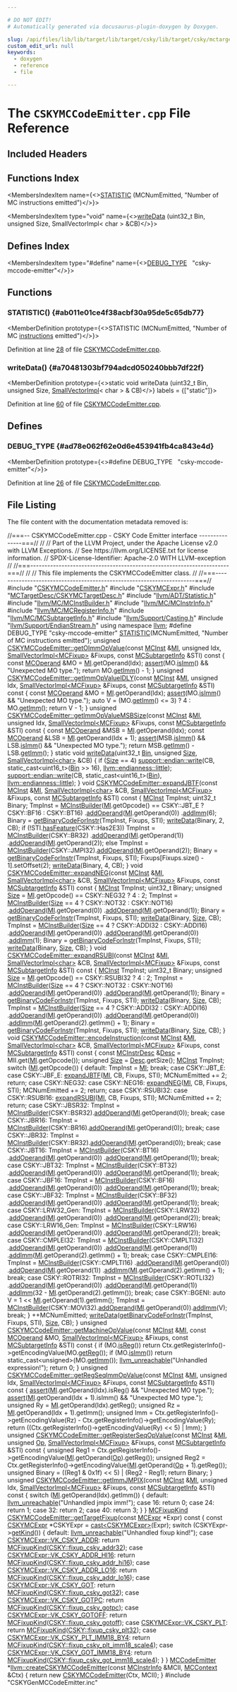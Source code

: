 ```yaml
---

# DO NOT EDIT!
# Automatically generated via docusaurus-plugin-doxygen by Doxygen.

slug: /api/files/lib/lib/target/lib/target/csky/lib/target/csky/mctargetdesc/cskymccodeemitter-cpp
custom_edit_url: null
keywords:
  - doxygen
  - reference
  - file

---
```





# The `CSKYMCCodeEmitter.cpp` File Reference

<DoxygenPage pluginConfig={pluginConfig}>



## Included Headers

<IncludesList>
<IncludesListItem
  filePath="CSKYMCCodeEmitter.h"
  permalink="/docs/api/files/lib/lib/target/lib/target/csky/lib/target/csky/mctargetdesc/cskymccodeemitter-h"
  isLocal="true" />
<IncludesListItem
  filePath="CSKYMCExpr.h"
  permalink="/docs/api/files/lib/lib/target/lib/target/csky/lib/target/csky/mctargetdesc/cskymcexpr-h"
  isLocal="true" />
<IncludesListItem
  filePath="MCTargetDesc/CSKYMCTargetDesc.h"
  permalink="/docs/api/files/lib/lib/target/lib/target/csky/lib/target/csky/mctargetdesc/cskymctargetdesc-h"
  isLocal="true" />
<IncludesListItem
  filePath="llvm/ADT/Statistic.h"
  permalink="/docs/api/files/include/include/llvm/include/llvm/adt/statistic-h"
  isLocal="true" />
<IncludesListItem
  filePath="llvm/MC/MCInstBuilder.h"
  permalink="/docs/api/files/include/include/llvm/include/llvm/mc/mcinstbuilder-h"
  isLocal="true" />
<IncludesListItem
  filePath="llvm/MC/MCInstrInfo.h"
  permalink="/docs/api/files/include/include/llvm/include/llvm/mc/mcinstrinfo-h"
  isLocal="true" />
<IncludesListItem
  filePath="llvm/MC/MCRegisterInfo.h"
  permalink="/docs/api/files/include/include/llvm/include/llvm/mc/mcregisterinfo-h"
  isLocal="true" />
<IncludesListItem
  filePath="llvm/MC/MCSubtargetInfo.h"
  permalink="/docs/api/files/include/include/llvm/include/llvm/mc/mcsubtargetinfo-h"
  isLocal="true" />
<IncludesListItem
  filePath="llvm/Support/Casting.h"
  permalink="/docs/api/files/include/include/llvm/include/llvm/support/casting-h"
  isLocal="true" />
<IncludesListItem
  filePath="llvm/Support/EndianStream.h"
  permalink="/docs/api/files/include/include/llvm/include/llvm/support/endianstream-h"
  isLocal="true" />
<IncludesListItem
  filePath="CSKYGenMCCodeEmitter.inc"
  permalink=""
  isLocal="true" />
</IncludesList>

## Functions Index

<MembersIndex>

<MembersIndexItem
  name={<><a href="#ab011e01ce4f38acbf30a95de5c65db77">STATISTIC</a> (MCNumEmitted, &quot;Number of MC instructions emitted&quot;)</>}>
</MembersIndexItem>

<MembersIndexItem
  type="void"
  name={<><a href="#a70481303bf794adcd050240bbb7df22f">writeData</a> (uint32&#95;t Bin, unsigned Size, SmallVectorImpl&lt; char &gt; &amp;CB)</>}>
</MembersIndexItem>

</MembersIndex>

## Defines Index

<MembersIndex>

<MembersIndexItem
  type="#define"
  name={<><a href="#ad78e062f62e0d6e453941fb4ca843e4d">DEBUG&#95;TYPE</a>&nbsp;&nbsp;&nbsp;&quot;csky-mccode-emitter&quot;</>}>
</MembersIndexItem>

</MembersIndex>


<SectionDefinition>

## Functions

### STATISTIC() {#ab011e01ce4f38acbf30a95de5c65db77}

<MemberDefinition
  prototype={<>STATISTIC (MCNumEmitted, &quot;Number of MC <a href="/docs/api/files/lib/lib/codegen/atomicexpandpass-cpp/#a1bcc06b1cb86bd0ea08f33323190bdaa">instructions</a> emitted&quot;)</>}>

Definition at line <a href="#l00028">28</a> of file <a href="/docs/api/files/lib/lib/target/lib/target/csky/lib/target/csky/mctargetdesc/cskymccodeemitter-cpp">CSKYMCCodeEmitter.cpp</a>.
</MemberDefinition>

### writeData() {#a70481303bf794adcd050240bbb7df22f}

<MemberDefinition
  prototype={<>static void writeData (uint32&#95;t Bin, unsigned Size, <a href="/docs/api/classes/llvm/smallvectorimpl">SmallVectorImpl</a>&lt; char &gt; &amp; CB)</>}
  labels = {["static"]}>

Definition at line <a href="#l00060">60</a> of file <a href="/docs/api/files/lib/lib/target/lib/target/csky/lib/target/csky/mctargetdesc/cskymccodeemitter-cpp">CSKYMCCodeEmitter.cpp</a>.
</MemberDefinition>

</SectionDefinition>

<SectionDefinition>

## Defines

### DEBUG&#95;TYPE {#ad78e062f62e0d6e453941fb4ca843e4d}

<MemberDefinition
  prototype={<>#define DEBUG&#95;TYPE&nbsp;&nbsp;&nbsp;&quot;csky-mccode-emitter&quot;</>}>

Definition at line <a href="#l00026">26</a> of file <a href="/docs/api/files/lib/lib/target/lib/target/csky/lib/target/csky/mctargetdesc/cskymccodeemitter-cpp">CSKYMCCodeEmitter.cpp</a>.
</MemberDefinition>

</SectionDefinition>

## File Listing

The file content with the documentation metadata removed is:

<ProgramListing>

<Link id="l00001" /><CodeLine lineNumber="1"><Highlight kind="comment">//===-- CSKYMCCodeEmitter.cpp - CSKY Code Emitter interface ---------------===//</Highlight><Highlight kind="normal"></Highlight></CodeLine>
<Link id="l00002" /><CodeLine lineNumber="2"><Highlight kind="normal"></Highlight><Highlight kind="comment">//</Highlight><Highlight kind="normal"></Highlight></CodeLine>
<Link id="l00003" /><CodeLine lineNumber="3"><Highlight kind="normal"></Highlight><Highlight kind="comment">// Part of the LLVM Project, under the Apache License v2.0 with LLVM Exceptions.</Highlight><Highlight kind="normal"></Highlight></CodeLine>
<Link id="l00004" /><CodeLine lineNumber="4"><Highlight kind="normal"></Highlight><Highlight kind="comment">// See https://llvm.org/LICENSE.txt for license information.</Highlight><Highlight kind="normal"></Highlight></CodeLine>
<Link id="l00005" /><CodeLine lineNumber="5"><Highlight kind="normal"></Highlight><Highlight kind="comment">// SPDX-License-Identifier: Apache-2.0 WITH LLVM-exception</Highlight><Highlight kind="normal"></Highlight></CodeLine>
<Link id="l00006" /><CodeLine lineNumber="6"><Highlight kind="normal"></Highlight><Highlight kind="comment">//</Highlight><Highlight kind="normal"></Highlight></CodeLine>
<Link id="l00007" /><CodeLine lineNumber="7"><Highlight kind="normal"></Highlight><Highlight kind="comment">//===----------------------------------------------------------------------===//</Highlight><Highlight kind="normal"></Highlight></CodeLine>
<Link id="l00008" /><CodeLine lineNumber="8"><Highlight kind="normal"></Highlight><Highlight kind="comment">//</Highlight><Highlight kind="normal"></Highlight></CodeLine>
<Link id="l00009" /><CodeLine lineNumber="9"><Highlight kind="normal"></Highlight><Highlight kind="comment">// This file implements the CSKYMCCodeEmitter class.</Highlight><Highlight kind="normal"></Highlight></CodeLine>
<Link id="l00010" /><CodeLine lineNumber="10"><Highlight kind="normal"></Highlight><Highlight kind="comment">//</Highlight><Highlight kind="normal"></Highlight></CodeLine>
<Link id="l00011" /><CodeLine lineNumber="11"><Highlight kind="normal"></Highlight><Highlight kind="comment">//===----------------------------------------------------------------------===//</Highlight><Highlight kind="normal"></Highlight></CodeLine>
<Link id="l00012" /><CodeLine lineNumber="12"><Highlight kind="normal"></Highlight></CodeLine>
<Link id="l00013" /><CodeLine lineNumber="13"><Highlight kind="normal"></Highlight><Highlight kind="preprocessor">#include &quot;<a href="/docs/api/files/lib/lib/target/lib/target/csky/lib/target/csky/mctargetdesc/cskymccodeemitter-h">CSKYMCCodeEmitter.h</a>&quot;</Highlight><Highlight kind="normal"></Highlight></CodeLine>
<Link id="l00014" /><CodeLine lineNumber="14"><Highlight kind="normal"></Highlight><Highlight kind="preprocessor">#include &quot;<a href="/docs/api/files/lib/lib/target/lib/target/csky/lib/target/csky/mctargetdesc/cskymcexpr-h">CSKYMCExpr.h</a>&quot;</Highlight><Highlight kind="normal"></Highlight></CodeLine>
<Link id="l00015" /><CodeLine lineNumber="15"><Highlight kind="normal"></Highlight><Highlight kind="preprocessor">#include &quot;<a href="/docs/api/files/lib/lib/target/lib/target/csky/lib/target/csky/mctargetdesc/cskymctargetdesc-h">MCTargetDesc/CSKYMCTargetDesc.h</a>&quot;</Highlight><Highlight kind="normal"></Highlight></CodeLine>
<Link id="l00016" /><CodeLine lineNumber="16"><Highlight kind="normal"></Highlight><Highlight kind="preprocessor">#include &quot;<a href="/docs/api/files/include/include/llvm/include/llvm/adt/statistic-h">llvm/ADT/Statistic.h</a>&quot;</Highlight><Highlight kind="normal"></Highlight></CodeLine>
<Link id="l00017" /><CodeLine lineNumber="17"><Highlight kind="normal"></Highlight><Highlight kind="preprocessor">#include &quot;<a href="/docs/api/files/include/include/llvm/include/llvm/mc/mcinstbuilder-h">llvm/MC/MCInstBuilder.h</a>&quot;</Highlight><Highlight kind="normal"></Highlight></CodeLine>
<Link id="l00018" /><CodeLine lineNumber="18"><Highlight kind="normal"></Highlight><Highlight kind="preprocessor">#include &quot;<a href="/docs/api/files/include/include/llvm/include/llvm/mc/mcinstrinfo-h">llvm/MC/MCInstrInfo.h</a>&quot;</Highlight><Highlight kind="normal"></Highlight></CodeLine>
<Link id="l00019" /><CodeLine lineNumber="19"><Highlight kind="normal"></Highlight><Highlight kind="preprocessor">#include &quot;<a href="/docs/api/files/include/include/llvm/include/llvm/mc/mcregisterinfo-h">llvm/MC/MCRegisterInfo.h</a>&quot;</Highlight><Highlight kind="normal"></Highlight></CodeLine>
<Link id="l00020" /><CodeLine lineNumber="20"><Highlight kind="normal"></Highlight><Highlight kind="preprocessor">#include &quot;<a href="/docs/api/files/include/include/llvm/include/llvm/mc/mcsubtargetinfo-h">llvm/MC/MCSubtargetInfo.h</a>&quot;</Highlight><Highlight kind="normal"></Highlight></CodeLine>
<Link id="l00021" /><CodeLine lineNumber="21"><Highlight kind="normal"></Highlight><Highlight kind="preprocessor">#include &quot;<a href="/docs/api/files/include/include/llvm/include/llvm/support/casting-h">llvm/Support/Casting.h</a>&quot;</Highlight><Highlight kind="normal"></Highlight></CodeLine>
<Link id="l00022" /><CodeLine lineNumber="22"><Highlight kind="normal"></Highlight><Highlight kind="preprocessor">#include &quot;<a href="/docs/api/files/include/include/llvm/include/llvm/support/endianstream-h">llvm/Support/EndianStream.h</a>&quot;</Highlight><Highlight kind="normal"></Highlight></CodeLine>
<Link id="l00023" /><CodeLine lineNumber="23"><Highlight kind="normal"></Highlight></CodeLine>
<Link id="l00024" /><CodeLine lineNumber="24"><Highlight kind="normal"></Highlight><Highlight kind="keyword">using namespace </Highlight><Highlight kind="normal"><a href="/docs/api/namespaces/llvm">llvm</a>;</Highlight></CodeLine>
<Link id="l00025" /><CodeLine lineNumber="25"><Highlight kind="normal"></Highlight></CodeLine>
<Link id="l00026" /><CodeLine lineNumber="26" lineLink="#ad78e062f62e0d6e453941fb4ca843e4d"><Highlight kind="normal"></Highlight><Highlight kind="preprocessor">#define DEBUG&#95;TYPE &quot;csky-mccode-emitter&quot;</Highlight><Highlight kind="normal"></Highlight></CodeLine>
<Link id="l00027" /><CodeLine lineNumber="27"><Highlight kind="normal"></Highlight></CodeLine>
<Link id="l00028" /><CodeLine lineNumber="28" lineLink="#ab011e01ce4f38acbf30a95de5c65db77"><Highlight kind="normal"><a href="/docs/api/files/include/include/llvm/include/llvm/adt/statistic-h/#ad6117415b93e5675d5a6c8e1855b3b2f">STATISTIC</a>(MCNumEmitted, </Highlight><Highlight kind="stringliteral">&quot;Number of MC instructions emitted&quot;</Highlight><Highlight kind="normal">);</Highlight></CodeLine>
<Link id="l00029" /><CodeLine lineNumber="29"><Highlight kind="normal"></Highlight></CodeLine>
<Link id="l00030" /><CodeLine lineNumber="30" lineLink="/docs/api/classes/llvm/cskymccodeemitter/#a08b1ba956c93479f829c5119f1dad4d0"><Highlight kind="normal"></Highlight><Highlight kind="keywordtype">unsigned</Highlight><Highlight kind="normal"> <a href="/docs/api/classes/llvm/cskymccodeemitter/#a08b1ba956c93479f829c5119f1dad4d0">CSKYMCCodeEmitter::getOImmOpValue</a>(</Highlight><Highlight kind="keyword">const</Highlight><Highlight kind="normal"> <a href="/docs/api/classes/llvm/mcinst">MCInst</a> &amp;<a href="/docs/api/files/lib/lib/codegen/lib/codegen/globalisel/irtranslator-cpp/#abe44dfdea65b4f7e11e0a608ab708b76">MI</a>, </Highlight><Highlight kind="keywordtype">unsigned</Highlight><Highlight kind="normal"> Idx,</Highlight></CodeLine>
<Link id="l00031" /><CodeLine lineNumber="31"><Highlight kind="normal">                                           <a href="/docs/api/classes/llvm/smallvectorimpl">SmallVectorImpl&lt;MCFixup&gt;</a> &amp;Fixups,</Highlight></CodeLine>
<Link id="l00032" /><CodeLine lineNumber="32"><Highlight kind="normal">                                           </Highlight><Highlight kind="keyword">const</Highlight><Highlight kind="normal"> <a href="/docs/api/classes/llvm/mcsubtargetinfo">MCSubtargetInfo</a> &amp;STI)</Highlight><Highlight kind="keyword"> const </Highlight><Highlight kind="normal">&#123;</Highlight></CodeLine>
<Link id="l00033" /><CodeLine lineNumber="33"><Highlight kind="normal">  </Highlight><Highlight kind="keyword">const</Highlight><Highlight kind="normal"> <a href="/docs/api/classes/llvm/mcoperand">MCOperand</a> &amp;MO = <a href="/docs/api/files/lib/lib/codegen/lib/codegen/globalisel/irtranslator-cpp/#abe44dfdea65b4f7e11e0a608ab708b76">MI</a>.getOperand(Idx);</Highlight></CodeLine>
<Link id="l00034" /><CodeLine lineNumber="34"><Highlight kind="normal">  <a href="/docs/api/files/lib/lib/target/lib/target/amdgpu/silowercontrolflow-cpp/#a4868c5d81c5ccc98c47aeab6244346a0">assert</a>(MO.<a href="/docs/api/classes/llvm/mcoperand/#a5f639fdcd3fc673fcbdb47f2e88b2b41">isImm</a>() &amp;&amp; </Highlight><Highlight kind="stringliteral">&quot;Unexpected MO type.&quot;</Highlight><Highlight kind="normal">);</Highlight></CodeLine>
<Link id="l00035" /><CodeLine lineNumber="35"><Highlight kind="normal">  </Highlight><Highlight kind="keywordflow">return</Highlight><Highlight kind="normal"> MO.<a href="/docs/api/classes/llvm/mcoperand/#a4509c43893edc940979f690c468664c1">getImm</a>() - 1;</Highlight></CodeLine>
<Link id="l00036" /><CodeLine lineNumber="36"><Highlight kind="normal">&#125;</Highlight></CodeLine>
<Link id="l00037" /><CodeLine lineNumber="37"><Highlight kind="normal"></Highlight></CodeLine>
<Link id="l00038" /><CodeLine lineNumber="38"><Highlight kind="normal"></Highlight><Highlight kind="keywordtype">unsigned</Highlight><Highlight kind="normal"></Highlight></CodeLine>
<Link id="l00039" /><CodeLine lineNumber="39" lineLink="/docs/api/classes/llvm/cskymccodeemitter/#ac6eeb144918019a34bd38c7223e3f78b"><Highlight kind="normal"><a href="/docs/api/classes/llvm/cskymccodeemitter/#ac6eeb144918019a34bd38c7223e3f78b">CSKYMCCodeEmitter::getImmOpValueIDLY</a>(</Highlight><Highlight kind="keyword">const</Highlight><Highlight kind="normal"> <a href="/docs/api/classes/llvm/mcinst">MCInst</a> &amp;<a href="/docs/api/files/lib/lib/codegen/lib/codegen/globalisel/irtranslator-cpp/#abe44dfdea65b4f7e11e0a608ab708b76">MI</a>, </Highlight><Highlight kind="keywordtype">unsigned</Highlight><Highlight kind="normal"> Idx,</Highlight></CodeLine>
<Link id="l00040" /><CodeLine lineNumber="40"><Highlight kind="normal">                                     <a href="/docs/api/classes/llvm/smallvectorimpl">SmallVectorImpl&lt;MCFixup&gt;</a> &amp;Fixups,</Highlight></CodeLine>
<Link id="l00041" /><CodeLine lineNumber="41"><Highlight kind="normal">                                     </Highlight><Highlight kind="keyword">const</Highlight><Highlight kind="normal"> <a href="/docs/api/classes/llvm/mcsubtargetinfo">MCSubtargetInfo</a> &amp;STI)</Highlight><Highlight kind="keyword"> const </Highlight><Highlight kind="normal">&#123;</Highlight></CodeLine>
<Link id="l00042" /><CodeLine lineNumber="42"><Highlight kind="normal">  </Highlight><Highlight kind="keyword">const</Highlight><Highlight kind="normal"> <a href="/docs/api/classes/llvm/mcoperand">MCOperand</a> &amp;MO = <a href="/docs/api/files/lib/lib/codegen/lib/codegen/globalisel/irtranslator-cpp/#abe44dfdea65b4f7e11e0a608ab708b76">MI</a>.getOperand(Idx);</Highlight></CodeLine>
<Link id="l00043" /><CodeLine lineNumber="43"><Highlight kind="normal">  <a href="/docs/api/files/lib/lib/target/lib/target/amdgpu/silowercontrolflow-cpp/#a4868c5d81c5ccc98c47aeab6244346a0">assert</a>(MO.<a href="/docs/api/classes/llvm/mcoperand/#a5f639fdcd3fc673fcbdb47f2e88b2b41">isImm</a>() &amp;&amp; </Highlight><Highlight kind="stringliteral">&quot;Unexpected MO type.&quot;</Highlight><Highlight kind="normal">);</Highlight></CodeLine>
<Link id="l00044" /><CodeLine lineNumber="44"><Highlight kind="normal"></Highlight></CodeLine>
<Link id="l00045" /><CodeLine lineNumber="45"><Highlight kind="normal">  </Highlight><Highlight kind="keyword">auto</Highlight><Highlight kind="normal"> V = (MO.<a href="/docs/api/classes/llvm/mcoperand/#a4509c43893edc940979f690c468664c1">getImm</a>() &lt;= 3) ? 4 : MO.<a href="/docs/api/classes/llvm/mcoperand/#a4509c43893edc940979f690c468664c1">getImm</a>();</Highlight></CodeLine>
<Link id="l00046" /><CodeLine lineNumber="46"><Highlight kind="normal">  </Highlight><Highlight kind="keywordflow">return</Highlight><Highlight kind="normal"> V - 1;</Highlight></CodeLine>
<Link id="l00047" /><CodeLine lineNumber="47"><Highlight kind="normal">&#125;</Highlight></CodeLine>
<Link id="l00048" /><CodeLine lineNumber="48"><Highlight kind="normal"></Highlight></CodeLine>
<Link id="l00049" /><CodeLine lineNumber="49"><Highlight kind="normal"></Highlight><Highlight kind="keywordtype">unsigned</Highlight><Highlight kind="normal"></Highlight></CodeLine>
<Link id="l00050" /><CodeLine lineNumber="50" lineLink="/docs/api/classes/llvm/cskymccodeemitter/#a606a98b352957e923a71c533473c3ce8"><Highlight kind="normal"><a href="/docs/api/classes/llvm/cskymccodeemitter/#a606a98b352957e923a71c533473c3ce8">CSKYMCCodeEmitter::getImmOpValueMSBSize</a>(</Highlight><Highlight kind="keyword">const</Highlight><Highlight kind="normal"> <a href="/docs/api/classes/llvm/mcinst">MCInst</a> &amp;<a href="/docs/api/files/lib/lib/codegen/lib/codegen/globalisel/irtranslator-cpp/#abe44dfdea65b4f7e11e0a608ab708b76">MI</a>, </Highlight><Highlight kind="keywordtype">unsigned</Highlight><Highlight kind="normal"> Idx,</Highlight></CodeLine>
<Link id="l00051" /><CodeLine lineNumber="51"><Highlight kind="normal">                                        <a href="/docs/api/classes/llvm/smallvectorimpl">SmallVectorImpl&lt;MCFixup&gt;</a> &amp;Fixups,</Highlight></CodeLine>
<Link id="l00052" /><CodeLine lineNumber="52"><Highlight kind="normal">                                        </Highlight><Highlight kind="keyword">const</Highlight><Highlight kind="normal"> <a href="/docs/api/classes/llvm/mcsubtargetinfo">MCSubtargetInfo</a> &amp;STI)</Highlight><Highlight kind="keyword"> const </Highlight><Highlight kind="normal">&#123;</Highlight></CodeLine>
<Link id="l00053" /><CodeLine lineNumber="53"><Highlight kind="normal">  </Highlight><Highlight kind="keyword">const</Highlight><Highlight kind="normal"> <a href="/docs/api/classes/llvm/mcoperand">MCOperand</a> &amp;MSB = <a href="/docs/api/files/lib/lib/codegen/lib/codegen/globalisel/irtranslator-cpp/#abe44dfdea65b4f7e11e0a608ab708b76">MI</a>.getOperand(Idx);</Highlight></CodeLine>
<Link id="l00054" /><CodeLine lineNumber="54"><Highlight kind="normal">  </Highlight><Highlight kind="keyword">const</Highlight><Highlight kind="normal"> <a href="/docs/api/classes/llvm/mcoperand">MCOperand</a> &amp;LSB = <a href="/docs/api/files/lib/lib/codegen/lib/codegen/globalisel/irtranslator-cpp/#abe44dfdea65b4f7e11e0a608ab708b76">MI</a>.getOperand(Idx + 1);</Highlight></CodeLine>
<Link id="l00055" /><CodeLine lineNumber="55"><Highlight kind="normal">  <a href="/docs/api/files/lib/lib/target/lib/target/amdgpu/silowercontrolflow-cpp/#a4868c5d81c5ccc98c47aeab6244346a0">assert</a>(MSB.<a href="/docs/api/classes/llvm/mcoperand/#a5f639fdcd3fc673fcbdb47f2e88b2b41">isImm</a>() &amp;&amp; LSB.<a href="/docs/api/classes/llvm/mcoperand/#a5f639fdcd3fc673fcbdb47f2e88b2b41">isImm</a>() &amp;&amp; </Highlight><Highlight kind="stringliteral">&quot;Unexpected MO type.&quot;</Highlight><Highlight kind="normal">);</Highlight></CodeLine>
<Link id="l00056" /><CodeLine lineNumber="56"><Highlight kind="normal"></Highlight></CodeLine>
<Link id="l00057" /><CodeLine lineNumber="57"><Highlight kind="normal">  </Highlight><Highlight kind="keywordflow">return</Highlight><Highlight kind="normal"> MSB.<a href="/docs/api/classes/llvm/mcoperand/#a4509c43893edc940979f690c468664c1">getImm</a>() - LSB.<a href="/docs/api/classes/llvm/mcoperand/#a4509c43893edc940979f690c468664c1">getImm</a>();</Highlight></CodeLine>
<Link id="l00058" /><CodeLine lineNumber="58"><Highlight kind="normal">&#125;</Highlight></CodeLine>
<Link id="l00059" /><CodeLine lineNumber="59"><Highlight kind="normal"></Highlight></CodeLine>
<Link id="l00060" /><CodeLine lineNumber="60" lineLink="#a70481303bf794adcd050240bbb7df22f"><Highlight kind="normal"></Highlight><Highlight kind="keyword">static</Highlight><Highlight kind="normal"> </Highlight><Highlight kind="keywordtype">void</Highlight><Highlight kind="normal"> <a href="#a70481303bf794adcd050240bbb7df22f">writeData</a>(uint32&#95;t <a href="/docs/api/namespaces/llvm/#a372f87e2cac1c83389c98554dc44806da807dbe7d1c25a633894d4a231b1c76d3">Bin</a>, </Highlight><Highlight kind="keywordtype">unsigned</Highlight><Highlight kind="normal"> <a href="/docs/api/files/lib/lib/analysis/inlineorder-cpp/#a7ee6f0cb51c3b9056199e9a0001fe8c3a6f6cb72d544962fa333e2e34ce64f719">Size</a>, <a href="/docs/api/classes/llvm/smallvectorimpl">SmallVectorImpl&lt;char&gt;</a> &amp;CB) &#123;</Highlight></CodeLine>
<Link id="l00061" /><CodeLine lineNumber="61"><Highlight kind="normal">  </Highlight><Highlight kind="keywordflow">if</Highlight><Highlight kind="normal"> (<a href="/docs/api/files/lib/lib/analysis/inlineorder-cpp/#a7ee6f0cb51c3b9056199e9a0001fe8c3a6f6cb72d544962fa333e2e34ce64f719">Size</a> == 4)</Highlight></CodeLine>
<Link id="l00062" /><CodeLine lineNumber="62"><Highlight kind="normal">    <a href="/docs/api/namespaces/llvm/support/endian/#add1f2d1d972957d22186f4ec92f985f6">support::endian::write</a>(CB, </Highlight><Highlight kind="keyword">static&#95;cast&lt;</Highlight><Highlight kind="normal">uint16&#95;t</Highlight><Highlight kind="keyword">&gt;</Highlight><Highlight kind="normal">(<a href="/docs/api/namespaces/llvm/#a372f87e2cac1c83389c98554dc44806da807dbe7d1c25a633894d4a231b1c76d3">Bin</a> &gt;&gt; 16),</Highlight></CodeLine>
<Link id="l00063" /><CodeLine lineNumber="63"><Highlight kind="normal">                           <a href="/docs/api/namespaces/llvm/#ae1e26e57357947b25e392fd18ab000dbaaae6635e044ac56046b2893a529b5114">llvm::endianness::little</a>);</Highlight></CodeLine>
<Link id="l00064" /><CodeLine lineNumber="64"><Highlight kind="normal">  <a href="/docs/api/namespaces/llvm/support/endian/#add1f2d1d972957d22186f4ec92f985f6">support::endian::write</a>(CB, </Highlight><Highlight kind="keyword">static&#95;cast&lt;</Highlight><Highlight kind="normal">uint16&#95;t</Highlight><Highlight kind="keyword">&gt;</Highlight><Highlight kind="normal">(<a href="/docs/api/namespaces/llvm/#a372f87e2cac1c83389c98554dc44806da807dbe7d1c25a633894d4a231b1c76d3">Bin</a>),</Highlight></CodeLine>
<Link id="l00065" /><CodeLine lineNumber="65"><Highlight kind="normal">                         <a href="/docs/api/namespaces/llvm/#ae1e26e57357947b25e392fd18ab000dbaaae6635e044ac56046b2893a529b5114">llvm::endianness::little</a>);</Highlight></CodeLine>
<Link id="l00066" /><CodeLine lineNumber="66"><Highlight kind="normal">&#125;</Highlight></CodeLine>
<Link id="l00067" /><CodeLine lineNumber="67"><Highlight kind="normal"></Highlight></CodeLine>
<Link id="l00068" /><CodeLine lineNumber="68" lineLink="/docs/api/classes/llvm/cskymccodeemitter/#a4a7ca70410938579ebcd69725c1abab0"><Highlight kind="normal"></Highlight><Highlight kind="keywordtype">void</Highlight><Highlight kind="normal"> <a href="/docs/api/classes/llvm/cskymccodeemitter/#a4a7ca70410938579ebcd69725c1abab0">CSKYMCCodeEmitter::expandJBTF</a>(</Highlight><Highlight kind="keyword">const</Highlight><Highlight kind="normal"> <a href="/docs/api/classes/llvm/mcinst">MCInst</a> &amp;<a href="/docs/api/files/lib/lib/codegen/lib/codegen/globalisel/irtranslator-cpp/#abe44dfdea65b4f7e11e0a608ab708b76">MI</a>, <a href="/docs/api/classes/llvm/smallvectorimpl">SmallVectorImpl&lt;char&gt;</a> &amp;CB,</Highlight></CodeLine>
<Link id="l00069" /><CodeLine lineNumber="69"><Highlight kind="normal">                                   <a href="/docs/api/classes/llvm/smallvectorimpl">SmallVectorImpl&lt;MCFixup&gt;</a> &amp;Fixups,</Highlight></CodeLine>
<Link id="l00070" /><CodeLine lineNumber="70"><Highlight kind="normal">                                   </Highlight><Highlight kind="keyword">const</Highlight><Highlight kind="normal"> <a href="/docs/api/classes/llvm/mcsubtargetinfo">MCSubtargetInfo</a> &amp;STI)</Highlight><Highlight kind="keyword"> const </Highlight><Highlight kind="normal">&#123;</Highlight></CodeLine>
<Link id="l00071" /><CodeLine lineNumber="71"><Highlight kind="normal"></Highlight></CodeLine>
<Link id="l00072" /><CodeLine lineNumber="72"><Highlight kind="normal">  <a href="/docs/api/classes/llvm/mcinst">MCInst</a> TmpInst;</Highlight></CodeLine>
<Link id="l00073" /><CodeLine lineNumber="73"><Highlight kind="normal"></Highlight></CodeLine>
<Link id="l00074" /><CodeLine lineNumber="74"><Highlight kind="normal">  uint32&#95;t Binary;</Highlight></CodeLine>
<Link id="l00075" /><CodeLine lineNumber="75"><Highlight kind="normal"></Highlight></CodeLine>
<Link id="l00076" /><CodeLine lineNumber="76"><Highlight kind="normal">  TmpInst =</Highlight></CodeLine>
<Link id="l00077" /><CodeLine lineNumber="77"><Highlight kind="normal">      <a href="/docs/api/classes/llvm/mcinstbuilder">MCInstBuilder</a>(<a href="/docs/api/files/lib/lib/codegen/lib/codegen/globalisel/irtranslator-cpp/#abe44dfdea65b4f7e11e0a608ab708b76">MI</a>.getOpcode() == CSKY::JBT&#95;E ? CSKY::BF16 : CSKY::BT16)</Highlight></CodeLine>
<Link id="l00078" /><CodeLine lineNumber="78"><Highlight kind="normal">          .<a href="/docs/api/classes/llvm/mcinstbuilder/#a6990ced5e71387ca4e8aaa1c4f96b380">addOperand</a>(<a href="/docs/api/files/lib/lib/codegen/lib/codegen/globalisel/irtranslator-cpp/#abe44dfdea65b4f7e11e0a608ab708b76">MI</a>.getOperand(0))</Highlight></CodeLine>
<Link id="l00079" /><CodeLine lineNumber="79"><Highlight kind="normal">          .<a href="/docs/api/classes/llvm/mcinstbuilder/#ac6bfc040ddca811a88a95e1f6d6b3747">addImm</a>(6);</Highlight></CodeLine>
<Link id="l00080" /><CodeLine lineNumber="80"><Highlight kind="normal">  Binary = <a href="/docs/api/classes/llvm/cskymccodeemitter/#a2dab5a70b897ea16e26499171c224201">getBinaryCodeForInstr</a>(TmpInst, Fixups, STI);</Highlight></CodeLine>
<Link id="l00081" /><CodeLine lineNumber="81"><Highlight kind="normal">  <a href="#a70481303bf794adcd050240bbb7df22f">writeData</a>(Binary, 2, CB);</Highlight></CodeLine>
<Link id="l00082" /><CodeLine lineNumber="82"><Highlight kind="normal"></Highlight></CodeLine>
<Link id="l00083" /><CodeLine lineNumber="83"><Highlight kind="normal">  </Highlight><Highlight kind="keywordflow">if</Highlight><Highlight kind="normal"> (!STI.<a href="/docs/api/classes/llvm/mcsubtargetinfo/#a0ad14e9a81239b54fd64089b3290bfde">hasFeature</a>(CSKY::Has2E3))</Highlight></CodeLine>
<Link id="l00084" /><CodeLine lineNumber="84"><Highlight kind="normal">    TmpInst = <a href="/docs/api/classes/llvm/mcinstbuilder">MCInstBuilder</a>(CSKY::BR32)</Highlight></CodeLine>
<Link id="l00085" /><CodeLine lineNumber="85"><Highlight kind="normal">                  .<a href="/docs/api/classes/llvm/mcinstbuilder/#a6990ced5e71387ca4e8aaa1c4f96b380">addOperand</a>(<a href="/docs/api/files/lib/lib/codegen/lib/codegen/globalisel/irtranslator-cpp/#abe44dfdea65b4f7e11e0a608ab708b76">MI</a>.getOperand(1))</Highlight></CodeLine>
<Link id="l00086" /><CodeLine lineNumber="86"><Highlight kind="normal">                  .<a href="/docs/api/classes/llvm/mcinstbuilder/#a6990ced5e71387ca4e8aaa1c4f96b380">addOperand</a>(<a href="/docs/api/files/lib/lib/codegen/lib/codegen/globalisel/irtranslator-cpp/#abe44dfdea65b4f7e11e0a608ab708b76">MI</a>.getOperand(2));</Highlight></CodeLine>
<Link id="l00087" /><CodeLine lineNumber="87"><Highlight kind="normal">  </Highlight><Highlight kind="keywordflow">else</Highlight><Highlight kind="normal"></Highlight></CodeLine>
<Link id="l00088" /><CodeLine lineNumber="88"><Highlight kind="normal">    TmpInst = <a href="/docs/api/classes/llvm/mcinstbuilder">MCInstBuilder</a>(CSKY::JMPI32).<a href="/docs/api/classes/llvm/mcinstbuilder/#a6990ced5e71387ca4e8aaa1c4f96b380">addOperand</a>(<a href="/docs/api/files/lib/lib/codegen/lib/codegen/globalisel/irtranslator-cpp/#abe44dfdea65b4f7e11e0a608ab708b76">MI</a>.getOperand(2));</Highlight></CodeLine>
<Link id="l00089" /><CodeLine lineNumber="89"><Highlight kind="normal">  Binary = <a href="/docs/api/classes/llvm/cskymccodeemitter/#a2dab5a70b897ea16e26499171c224201">getBinaryCodeForInstr</a>(TmpInst, Fixups, STI);</Highlight></CodeLine>
<Link id="l00090" /><CodeLine lineNumber="90"><Highlight kind="normal">  Fixups&#91;Fixups.size() - 1&#93;.setOffset(2);</Highlight></CodeLine>
<Link id="l00091" /><CodeLine lineNumber="91"><Highlight kind="normal">  <a href="#a70481303bf794adcd050240bbb7df22f">writeData</a>(Binary, 4, CB);</Highlight></CodeLine>
<Link id="l00092" /><CodeLine lineNumber="92"><Highlight kind="normal">&#125;</Highlight></CodeLine>
<Link id="l00093" /><CodeLine lineNumber="93"><Highlight kind="normal"></Highlight></CodeLine>
<Link id="l00094" /><CodeLine lineNumber="94" lineLink="/docs/api/classes/llvm/cskymccodeemitter/#aad532d3d4fbb58bd93d97bdfeee21dcf"><Highlight kind="normal"></Highlight><Highlight kind="keywordtype">void</Highlight><Highlight kind="normal"> <a href="/docs/api/classes/llvm/cskymccodeemitter/#aad532d3d4fbb58bd93d97bdfeee21dcf">CSKYMCCodeEmitter::expandNEG</a>(</Highlight><Highlight kind="keyword">const</Highlight><Highlight kind="normal"> <a href="/docs/api/classes/llvm/mcinst">MCInst</a> &amp;<a href="/docs/api/files/lib/lib/codegen/lib/codegen/globalisel/irtranslator-cpp/#abe44dfdea65b4f7e11e0a608ab708b76">MI</a>, <a href="/docs/api/classes/llvm/smallvectorimpl">SmallVectorImpl&lt;char&gt;</a> &amp;CB,</Highlight></CodeLine>
<Link id="l00095" /><CodeLine lineNumber="95"><Highlight kind="normal">                                  <a href="/docs/api/classes/llvm/smallvectorimpl">SmallVectorImpl&lt;MCFixup&gt;</a> &amp;Fixups,</Highlight></CodeLine>
<Link id="l00096" /><CodeLine lineNumber="96"><Highlight kind="normal">                                  </Highlight><Highlight kind="keyword">const</Highlight><Highlight kind="normal"> <a href="/docs/api/classes/llvm/mcsubtargetinfo">MCSubtargetInfo</a> &amp;STI)</Highlight><Highlight kind="keyword"> const </Highlight><Highlight kind="normal">&#123;</Highlight></CodeLine>
<Link id="l00097" /><CodeLine lineNumber="97"><Highlight kind="normal"></Highlight></CodeLine>
<Link id="l00098" /><CodeLine lineNumber="98"><Highlight kind="normal">  <a href="/docs/api/classes/llvm/mcinst">MCInst</a> TmpInst;</Highlight></CodeLine>
<Link id="l00099" /><CodeLine lineNumber="99"><Highlight kind="normal">  uint32&#95;t Binary;</Highlight></CodeLine>
<Link id="l00100" /><CodeLine lineNumber="100"><Highlight kind="normal">  </Highlight><Highlight kind="keywordtype">unsigned</Highlight><Highlight kind="normal"> <a href="/docs/api/files/lib/lib/analysis/inlineorder-cpp/#a7ee6f0cb51c3b9056199e9a0001fe8c3a6f6cb72d544962fa333e2e34ce64f719">Size</a> = <a href="/docs/api/files/lib/lib/codegen/lib/codegen/globalisel/irtranslator-cpp/#abe44dfdea65b4f7e11e0a608ab708b76">MI</a>.getOpcode() == CSKY::NEG32 ? 4 : 2;</Highlight></CodeLine>
<Link id="l00101" /><CodeLine lineNumber="101"><Highlight kind="normal"></Highlight></CodeLine>
<Link id="l00102" /><CodeLine lineNumber="102"><Highlight kind="normal">  TmpInst = <a href="/docs/api/classes/llvm/mcinstbuilder">MCInstBuilder</a>(<a href="/docs/api/files/lib/lib/analysis/inlineorder-cpp/#a7ee6f0cb51c3b9056199e9a0001fe8c3a6f6cb72d544962fa333e2e34ce64f719">Size</a> == 4 ? CSKY::NOT32 : CSKY::NOT16)</Highlight></CodeLine>
<Link id="l00103" /><CodeLine lineNumber="103"><Highlight kind="normal">                .<a href="/docs/api/classes/llvm/mcinstbuilder/#a6990ced5e71387ca4e8aaa1c4f96b380">addOperand</a>(<a href="/docs/api/files/lib/lib/codegen/lib/codegen/globalisel/irtranslator-cpp/#abe44dfdea65b4f7e11e0a608ab708b76">MI</a>.getOperand(0))</Highlight></CodeLine>
<Link id="l00104" /><CodeLine lineNumber="104"><Highlight kind="normal">                .<a href="/docs/api/classes/llvm/mcinstbuilder/#a6990ced5e71387ca4e8aaa1c4f96b380">addOperand</a>(<a href="/docs/api/files/lib/lib/codegen/lib/codegen/globalisel/irtranslator-cpp/#abe44dfdea65b4f7e11e0a608ab708b76">MI</a>.getOperand(1));</Highlight></CodeLine>
<Link id="l00105" /><CodeLine lineNumber="105"><Highlight kind="normal">  Binary = <a href="/docs/api/classes/llvm/cskymccodeemitter/#a2dab5a70b897ea16e26499171c224201">getBinaryCodeForInstr</a>(TmpInst, Fixups, STI);</Highlight></CodeLine>
<Link id="l00106" /><CodeLine lineNumber="106"><Highlight kind="normal">  <a href="#a70481303bf794adcd050240bbb7df22f">writeData</a>(Binary, <a href="/docs/api/files/lib/lib/analysis/inlineorder-cpp/#a7ee6f0cb51c3b9056199e9a0001fe8c3a6f6cb72d544962fa333e2e34ce64f719">Size</a>, CB);</Highlight></CodeLine>
<Link id="l00107" /><CodeLine lineNumber="107"><Highlight kind="normal"></Highlight></CodeLine>
<Link id="l00108" /><CodeLine lineNumber="108"><Highlight kind="normal">  TmpInst = <a href="/docs/api/classes/llvm/mcinstbuilder">MCInstBuilder</a>(<a href="/docs/api/files/lib/lib/analysis/inlineorder-cpp/#a7ee6f0cb51c3b9056199e9a0001fe8c3a6f6cb72d544962fa333e2e34ce64f719">Size</a> == 4 ? CSKY::ADDI32 : CSKY::ADDI16)</Highlight></CodeLine>
<Link id="l00109" /><CodeLine lineNumber="109"><Highlight kind="normal">                .<a href="/docs/api/classes/llvm/mcinstbuilder/#a6990ced5e71387ca4e8aaa1c4f96b380">addOperand</a>(<a href="/docs/api/files/lib/lib/codegen/lib/codegen/globalisel/irtranslator-cpp/#abe44dfdea65b4f7e11e0a608ab708b76">MI</a>.getOperand(0))</Highlight></CodeLine>
<Link id="l00110" /><CodeLine lineNumber="110"><Highlight kind="normal">                .<a href="/docs/api/classes/llvm/mcinstbuilder/#a6990ced5e71387ca4e8aaa1c4f96b380">addOperand</a>(<a href="/docs/api/files/lib/lib/codegen/lib/codegen/globalisel/irtranslator-cpp/#abe44dfdea65b4f7e11e0a608ab708b76">MI</a>.getOperand(0))</Highlight></CodeLine>
<Link id="l00111" /><CodeLine lineNumber="111"><Highlight kind="normal">                .<a href="/docs/api/classes/llvm/mcinstbuilder/#ac6bfc040ddca811a88a95e1f6d6b3747">addImm</a>(1);</Highlight></CodeLine>
<Link id="l00112" /><CodeLine lineNumber="112"><Highlight kind="normal">  Binary = <a href="/docs/api/classes/llvm/cskymccodeemitter/#a2dab5a70b897ea16e26499171c224201">getBinaryCodeForInstr</a>(TmpInst, Fixups, STI);</Highlight></CodeLine>
<Link id="l00113" /><CodeLine lineNumber="113"><Highlight kind="normal">  <a href="#a70481303bf794adcd050240bbb7df22f">writeData</a>(Binary, <a href="/docs/api/files/lib/lib/analysis/inlineorder-cpp/#a7ee6f0cb51c3b9056199e9a0001fe8c3a6f6cb72d544962fa333e2e34ce64f719">Size</a>, CB);</Highlight></CodeLine>
<Link id="l00114" /><CodeLine lineNumber="114"><Highlight kind="normal">&#125;</Highlight></CodeLine>
<Link id="l00115" /><CodeLine lineNumber="115"><Highlight kind="normal"></Highlight></CodeLine>
<Link id="l00116" /><CodeLine lineNumber="116" lineLink="/docs/api/classes/llvm/cskymccodeemitter/#aabea40b68294ad7754d882cad63b5298"><Highlight kind="normal"></Highlight><Highlight kind="keywordtype">void</Highlight><Highlight kind="normal"> <a href="/docs/api/classes/llvm/cskymccodeemitter/#aabea40b68294ad7754d882cad63b5298">CSKYMCCodeEmitter::expandRSUBI</a>(</Highlight><Highlight kind="keyword">const</Highlight><Highlight kind="normal"> <a href="/docs/api/classes/llvm/mcinst">MCInst</a> &amp;<a href="/docs/api/files/lib/lib/codegen/lib/codegen/globalisel/irtranslator-cpp/#abe44dfdea65b4f7e11e0a608ab708b76">MI</a>, <a href="/docs/api/classes/llvm/smallvectorimpl">SmallVectorImpl&lt;char&gt;</a> &amp;CB,</Highlight></CodeLine>
<Link id="l00117" /><CodeLine lineNumber="117"><Highlight kind="normal">                                    <a href="/docs/api/classes/llvm/smallvectorimpl">SmallVectorImpl&lt;MCFixup&gt;</a> &amp;Fixups,</Highlight></CodeLine>
<Link id="l00118" /><CodeLine lineNumber="118"><Highlight kind="normal">                                    </Highlight><Highlight kind="keyword">const</Highlight><Highlight kind="normal"> <a href="/docs/api/classes/llvm/mcsubtargetinfo">MCSubtargetInfo</a> &amp;STI)</Highlight><Highlight kind="keyword"> const </Highlight><Highlight kind="normal">&#123;</Highlight></CodeLine>
<Link id="l00119" /><CodeLine lineNumber="119"><Highlight kind="normal"></Highlight></CodeLine>
<Link id="l00120" /><CodeLine lineNumber="120"><Highlight kind="normal">  <a href="/docs/api/classes/llvm/mcinst">MCInst</a> TmpInst;</Highlight></CodeLine>
<Link id="l00121" /><CodeLine lineNumber="121"><Highlight kind="normal">  uint32&#95;t Binary;</Highlight></CodeLine>
<Link id="l00122" /><CodeLine lineNumber="122"><Highlight kind="normal">  </Highlight><Highlight kind="keywordtype">unsigned</Highlight><Highlight kind="normal"> <a href="/docs/api/files/lib/lib/analysis/inlineorder-cpp/#a7ee6f0cb51c3b9056199e9a0001fe8c3a6f6cb72d544962fa333e2e34ce64f719">Size</a> = <a href="/docs/api/files/lib/lib/codegen/lib/codegen/globalisel/irtranslator-cpp/#abe44dfdea65b4f7e11e0a608ab708b76">MI</a>.getOpcode() == CSKY::RSUBI32 ? 4 : 2;</Highlight></CodeLine>
<Link id="l00123" /><CodeLine lineNumber="123"><Highlight kind="normal"></Highlight></CodeLine>
<Link id="l00124" /><CodeLine lineNumber="124"><Highlight kind="normal">  TmpInst = <a href="/docs/api/classes/llvm/mcinstbuilder">MCInstBuilder</a>(<a href="/docs/api/files/lib/lib/analysis/inlineorder-cpp/#a7ee6f0cb51c3b9056199e9a0001fe8c3a6f6cb72d544962fa333e2e34ce64f719">Size</a> == 4 ? CSKY::NOT32 : CSKY::NOT16)</Highlight></CodeLine>
<Link id="l00125" /><CodeLine lineNumber="125"><Highlight kind="normal">                .<a href="/docs/api/classes/llvm/mcinstbuilder/#a6990ced5e71387ca4e8aaa1c4f96b380">addOperand</a>(<a href="/docs/api/files/lib/lib/codegen/lib/codegen/globalisel/irtranslator-cpp/#abe44dfdea65b4f7e11e0a608ab708b76">MI</a>.getOperand(0))</Highlight></CodeLine>
<Link id="l00126" /><CodeLine lineNumber="126"><Highlight kind="normal">                .<a href="/docs/api/classes/llvm/mcinstbuilder/#a6990ced5e71387ca4e8aaa1c4f96b380">addOperand</a>(<a href="/docs/api/files/lib/lib/codegen/lib/codegen/globalisel/irtranslator-cpp/#abe44dfdea65b4f7e11e0a608ab708b76">MI</a>.getOperand(1));</Highlight></CodeLine>
<Link id="l00127" /><CodeLine lineNumber="127"><Highlight kind="normal">  Binary = <a href="/docs/api/classes/llvm/cskymccodeemitter/#a2dab5a70b897ea16e26499171c224201">getBinaryCodeForInstr</a>(TmpInst, Fixups, STI);</Highlight></CodeLine>
<Link id="l00128" /><CodeLine lineNumber="128"><Highlight kind="normal">  <a href="#a70481303bf794adcd050240bbb7df22f">writeData</a>(Binary, <a href="/docs/api/files/lib/lib/analysis/inlineorder-cpp/#a7ee6f0cb51c3b9056199e9a0001fe8c3a6f6cb72d544962fa333e2e34ce64f719">Size</a>, CB);</Highlight></CodeLine>
<Link id="l00129" /><CodeLine lineNumber="129"><Highlight kind="normal"></Highlight></CodeLine>
<Link id="l00130" /><CodeLine lineNumber="130"><Highlight kind="normal">  TmpInst = <a href="/docs/api/classes/llvm/mcinstbuilder">MCInstBuilder</a>(<a href="/docs/api/files/lib/lib/analysis/inlineorder-cpp/#a7ee6f0cb51c3b9056199e9a0001fe8c3a6f6cb72d544962fa333e2e34ce64f719">Size</a> == 4 ? CSKY::ADDI32 : CSKY::ADDI16)</Highlight></CodeLine>
<Link id="l00131" /><CodeLine lineNumber="131"><Highlight kind="normal">                .<a href="/docs/api/classes/llvm/mcinstbuilder/#a6990ced5e71387ca4e8aaa1c4f96b380">addOperand</a>(<a href="/docs/api/files/lib/lib/codegen/lib/codegen/globalisel/irtranslator-cpp/#abe44dfdea65b4f7e11e0a608ab708b76">MI</a>.getOperand(0))</Highlight></CodeLine>
<Link id="l00132" /><CodeLine lineNumber="132"><Highlight kind="normal">                .<a href="/docs/api/classes/llvm/mcinstbuilder/#a6990ced5e71387ca4e8aaa1c4f96b380">addOperand</a>(<a href="/docs/api/files/lib/lib/codegen/lib/codegen/globalisel/irtranslator-cpp/#abe44dfdea65b4f7e11e0a608ab708b76">MI</a>.getOperand(0))</Highlight></CodeLine>
<Link id="l00133" /><CodeLine lineNumber="133"><Highlight kind="normal">                .<a href="/docs/api/classes/llvm/mcinstbuilder/#ac6bfc040ddca811a88a95e1f6d6b3747">addImm</a>(<a href="/docs/api/files/lib/lib/codegen/lib/codegen/globalisel/irtranslator-cpp/#abe44dfdea65b4f7e11e0a608ab708b76">MI</a>.getOperand(2).getImm() + 1);</Highlight></CodeLine>
<Link id="l00134" /><CodeLine lineNumber="134"><Highlight kind="normal">  Binary = <a href="/docs/api/classes/llvm/cskymccodeemitter/#a2dab5a70b897ea16e26499171c224201">getBinaryCodeForInstr</a>(TmpInst, Fixups, STI);</Highlight></CodeLine>
<Link id="l00135" /><CodeLine lineNumber="135"><Highlight kind="normal">  <a href="#a70481303bf794adcd050240bbb7df22f">writeData</a>(Binary, <a href="/docs/api/files/lib/lib/analysis/inlineorder-cpp/#a7ee6f0cb51c3b9056199e9a0001fe8c3a6f6cb72d544962fa333e2e34ce64f719">Size</a>, CB);</Highlight></CodeLine>
<Link id="l00136" /><CodeLine lineNumber="136"><Highlight kind="normal">&#125;</Highlight></CodeLine>
<Link id="l00137" /><CodeLine lineNumber="137"><Highlight kind="normal"></Highlight></CodeLine>
<Link id="l00138" /><CodeLine lineNumber="138" lineLink="/docs/api/classes/llvm/cskymccodeemitter/#adaafdf331200e6510034c6a3680f5a34"><Highlight kind="normal"></Highlight><Highlight kind="keywordtype">void</Highlight><Highlight kind="normal"> <a href="/docs/api/classes/llvm/cskymccodeemitter/#adaafdf331200e6510034c6a3680f5a34">CSKYMCCodeEmitter::encodeInstruction</a>(</Highlight><Highlight kind="keyword">const</Highlight><Highlight kind="normal"> <a href="/docs/api/classes/llvm/mcinst">MCInst</a> &amp;<a href="/docs/api/files/lib/lib/codegen/lib/codegen/globalisel/irtranslator-cpp/#abe44dfdea65b4f7e11e0a608ab708b76">MI</a>,</Highlight></CodeLine>
<Link id="l00139" /><CodeLine lineNumber="139"><Highlight kind="normal">                                          <a href="/docs/api/classes/llvm/smallvectorimpl">SmallVectorImpl&lt;char&gt;</a> &amp;CB,</Highlight></CodeLine>
<Link id="l00140" /><CodeLine lineNumber="140"><Highlight kind="normal">                                          <a href="/docs/api/classes/llvm/smallvectorimpl">SmallVectorImpl&lt;MCFixup&gt;</a> &amp;Fixups,</Highlight></CodeLine>
<Link id="l00141" /><CodeLine lineNumber="141"><Highlight kind="normal">                                          </Highlight><Highlight kind="keyword">const</Highlight><Highlight kind="normal"> <a href="/docs/api/classes/llvm/mcsubtargetinfo">MCSubtargetInfo</a> &amp;STI)</Highlight><Highlight kind="keyword"> const </Highlight><Highlight kind="normal">&#123;</Highlight></CodeLine>
<Link id="l00142" /><CodeLine lineNumber="142"><Highlight kind="normal">  </Highlight><Highlight kind="keyword">const</Highlight><Highlight kind="normal"> <a href="/docs/api/classes/llvm/mcinstrdesc">MCInstrDesc</a> &amp;<a href="/docs/api/namespaces/llvm/#a4de98a9acffcef5bb4b31862cb8c72ac">Desc</a> = MII.get(<a href="/docs/api/files/lib/lib/codegen/lib/codegen/globalisel/irtranslator-cpp/#abe44dfdea65b4f7e11e0a608ab708b76">MI</a>.getOpcode());</Highlight></CodeLine>
<Link id="l00143" /><CodeLine lineNumber="143"><Highlight kind="normal">  </Highlight><Highlight kind="keywordtype">unsigned</Highlight><Highlight kind="normal"> <a href="/docs/api/files/lib/lib/analysis/inlineorder-cpp/#a7ee6f0cb51c3b9056199e9a0001fe8c3a6f6cb72d544962fa333e2e34ce64f719">Size</a> = <a href="/docs/api/namespaces/llvm/#a4de98a9acffcef5bb4b31862cb8c72ac">Desc</a>.getSize();</Highlight></CodeLine>
<Link id="l00144" /><CodeLine lineNumber="144"><Highlight kind="normal"></Highlight></CodeLine>
<Link id="l00145" /><CodeLine lineNumber="145"><Highlight kind="normal">  <a href="/docs/api/classes/llvm/mcinst">MCInst</a> TmpInst;</Highlight></CodeLine>
<Link id="l00146" /><CodeLine lineNumber="146"><Highlight kind="normal"></Highlight></CodeLine>
<Link id="l00147" /><CodeLine lineNumber="147"><Highlight kind="normal">  </Highlight><Highlight kind="keywordflow">switch</Highlight><Highlight kind="normal"> (<a href="/docs/api/files/lib/lib/codegen/lib/codegen/globalisel/irtranslator-cpp/#abe44dfdea65b4f7e11e0a608ab708b76">MI</a>.getOpcode()) &#123;</Highlight></CodeLine>
<Link id="l00148" /><CodeLine lineNumber="148"><Highlight kind="normal">  </Highlight><Highlight kind="keywordflow">default</Highlight><Highlight kind="normal">:</Highlight></CodeLine>
<Link id="l00149" /><CodeLine lineNumber="149"><Highlight kind="normal">    TmpInst = <a href="/docs/api/files/lib/lib/codegen/lib/codegen/globalisel/irtranslator-cpp/#abe44dfdea65b4f7e11e0a608ab708b76">MI</a>;</Highlight></CodeLine>
<Link id="l00150" /><CodeLine lineNumber="150"><Highlight kind="normal">    </Highlight><Highlight kind="keywordflow">break</Highlight><Highlight kind="normal">;</Highlight></CodeLine>
<Link id="l00151" /><CodeLine lineNumber="151"><Highlight kind="normal">  </Highlight><Highlight kind="keywordflow">case</Highlight><Highlight kind="normal"> CSKY::JBT&#95;E:</Highlight></CodeLine>
<Link id="l00152" /><CodeLine lineNumber="152"><Highlight kind="normal">  </Highlight><Highlight kind="keywordflow">case</Highlight><Highlight kind="normal"> CSKY::JBF&#95;E:</Highlight></CodeLine>
<Link id="l00153" /><CodeLine lineNumber="153"><Highlight kind="normal">    <a href="/docs/api/classes/llvm/cskymccodeemitter/#a4a7ca70410938579ebcd69725c1abab0">expandJBTF</a>(<a href="/docs/api/files/lib/lib/codegen/lib/codegen/globalisel/irtranslator-cpp/#abe44dfdea65b4f7e11e0a608ab708b76">MI</a>, CB, Fixups, STI);</Highlight></CodeLine>
<Link id="l00154" /><CodeLine lineNumber="154"><Highlight kind="normal">    MCNumEmitted += 2;</Highlight></CodeLine>
<Link id="l00155" /><CodeLine lineNumber="155"><Highlight kind="normal">    </Highlight><Highlight kind="keywordflow">return</Highlight><Highlight kind="normal">;</Highlight></CodeLine>
<Link id="l00156" /><CodeLine lineNumber="156"><Highlight kind="normal">  </Highlight><Highlight kind="keywordflow">case</Highlight><Highlight kind="normal"> CSKY::NEG32:</Highlight></CodeLine>
<Link id="l00157" /><CodeLine lineNumber="157"><Highlight kind="normal">  </Highlight><Highlight kind="keywordflow">case</Highlight><Highlight kind="normal"> CSKY::NEG16:</Highlight></CodeLine>
<Link id="l00158" /><CodeLine lineNumber="158"><Highlight kind="normal">    <a href="/docs/api/classes/llvm/cskymccodeemitter/#aad532d3d4fbb58bd93d97bdfeee21dcf">expandNEG</a>(<a href="/docs/api/files/lib/lib/codegen/lib/codegen/globalisel/irtranslator-cpp/#abe44dfdea65b4f7e11e0a608ab708b76">MI</a>, CB, Fixups, STI);</Highlight></CodeLine>
<Link id="l00159" /><CodeLine lineNumber="159"><Highlight kind="normal">    MCNumEmitted += 2;</Highlight></CodeLine>
<Link id="l00160" /><CodeLine lineNumber="160"><Highlight kind="normal">    </Highlight><Highlight kind="keywordflow">return</Highlight><Highlight kind="normal">;</Highlight></CodeLine>
<Link id="l00161" /><CodeLine lineNumber="161"><Highlight kind="normal">  </Highlight><Highlight kind="keywordflow">case</Highlight><Highlight kind="normal"> CSKY::RSUBI32:</Highlight></CodeLine>
<Link id="l00162" /><CodeLine lineNumber="162"><Highlight kind="normal">  </Highlight><Highlight kind="keywordflow">case</Highlight><Highlight kind="normal"> CSKY::RSUBI16:</Highlight></CodeLine>
<Link id="l00163" /><CodeLine lineNumber="163"><Highlight kind="normal">    <a href="/docs/api/classes/llvm/cskymccodeemitter/#aabea40b68294ad7754d882cad63b5298">expandRSUBI</a>(<a href="/docs/api/files/lib/lib/codegen/lib/codegen/globalisel/irtranslator-cpp/#abe44dfdea65b4f7e11e0a608ab708b76">MI</a>, CB, Fixups, STI);</Highlight></CodeLine>
<Link id="l00164" /><CodeLine lineNumber="164"><Highlight kind="normal">    MCNumEmitted += 2;</Highlight></CodeLine>
<Link id="l00165" /><CodeLine lineNumber="165"><Highlight kind="normal">    </Highlight><Highlight kind="keywordflow">return</Highlight><Highlight kind="normal">;</Highlight></CodeLine>
<Link id="l00166" /><CodeLine lineNumber="166"><Highlight kind="normal">  </Highlight><Highlight kind="keywordflow">case</Highlight><Highlight kind="normal"> CSKY::JBSR32:</Highlight></CodeLine>
<Link id="l00167" /><CodeLine lineNumber="167"><Highlight kind="normal">    TmpInst = <a href="/docs/api/classes/llvm/mcinstbuilder">MCInstBuilder</a>(CSKY::BSR32).<a href="/docs/api/classes/llvm/mcinstbuilder/#a6990ced5e71387ca4e8aaa1c4f96b380">addOperand</a>(<a href="/docs/api/files/lib/lib/codegen/lib/codegen/globalisel/irtranslator-cpp/#abe44dfdea65b4f7e11e0a608ab708b76">MI</a>.getOperand(0));</Highlight></CodeLine>
<Link id="l00168" /><CodeLine lineNumber="168"><Highlight kind="normal">    </Highlight><Highlight kind="keywordflow">break</Highlight><Highlight kind="normal">;</Highlight></CodeLine>
<Link id="l00169" /><CodeLine lineNumber="169"><Highlight kind="normal">  </Highlight><Highlight kind="keywordflow">case</Highlight><Highlight kind="normal"> CSKY::JBR16:</Highlight></CodeLine>
<Link id="l00170" /><CodeLine lineNumber="170"><Highlight kind="normal">    TmpInst = <a href="/docs/api/classes/llvm/mcinstbuilder">MCInstBuilder</a>(CSKY::BR16).<a href="/docs/api/classes/llvm/mcinstbuilder/#a6990ced5e71387ca4e8aaa1c4f96b380">addOperand</a>(<a href="/docs/api/files/lib/lib/codegen/lib/codegen/globalisel/irtranslator-cpp/#abe44dfdea65b4f7e11e0a608ab708b76">MI</a>.getOperand(0));</Highlight></CodeLine>
<Link id="l00171" /><CodeLine lineNumber="171"><Highlight kind="normal">    </Highlight><Highlight kind="keywordflow">break</Highlight><Highlight kind="normal">;</Highlight></CodeLine>
<Link id="l00172" /><CodeLine lineNumber="172"><Highlight kind="normal">  </Highlight><Highlight kind="keywordflow">case</Highlight><Highlight kind="normal"> CSKY::JBR32:</Highlight></CodeLine>
<Link id="l00173" /><CodeLine lineNumber="173"><Highlight kind="normal">    TmpInst = <a href="/docs/api/classes/llvm/mcinstbuilder">MCInstBuilder</a>(CSKY::BR32).<a href="/docs/api/classes/llvm/mcinstbuilder/#a6990ced5e71387ca4e8aaa1c4f96b380">addOperand</a>(<a href="/docs/api/files/lib/lib/codegen/lib/codegen/globalisel/irtranslator-cpp/#abe44dfdea65b4f7e11e0a608ab708b76">MI</a>.getOperand(0));</Highlight></CodeLine>
<Link id="l00174" /><CodeLine lineNumber="174"><Highlight kind="normal">    </Highlight><Highlight kind="keywordflow">break</Highlight><Highlight kind="normal">;</Highlight></CodeLine>
<Link id="l00175" /><CodeLine lineNumber="175"><Highlight kind="normal">  </Highlight><Highlight kind="keywordflow">case</Highlight><Highlight kind="normal"> CSKY::JBT16:</Highlight></CodeLine>
<Link id="l00176" /><CodeLine lineNumber="176"><Highlight kind="normal">    TmpInst = <a href="/docs/api/classes/llvm/mcinstbuilder">MCInstBuilder</a>(CSKY::BT16)</Highlight></CodeLine>
<Link id="l00177" /><CodeLine lineNumber="177"><Highlight kind="normal">                  .<a href="/docs/api/classes/llvm/mcinstbuilder/#a6990ced5e71387ca4e8aaa1c4f96b380">addOperand</a>(<a href="/docs/api/files/lib/lib/codegen/lib/codegen/globalisel/irtranslator-cpp/#abe44dfdea65b4f7e11e0a608ab708b76">MI</a>.getOperand(0))</Highlight></CodeLine>
<Link id="l00178" /><CodeLine lineNumber="178"><Highlight kind="normal">                  .<a href="/docs/api/classes/llvm/mcinstbuilder/#a6990ced5e71387ca4e8aaa1c4f96b380">addOperand</a>(<a href="/docs/api/files/lib/lib/codegen/lib/codegen/globalisel/irtranslator-cpp/#abe44dfdea65b4f7e11e0a608ab708b76">MI</a>.getOperand(1));</Highlight></CodeLine>
<Link id="l00179" /><CodeLine lineNumber="179"><Highlight kind="normal">    </Highlight><Highlight kind="keywordflow">break</Highlight><Highlight kind="normal">;</Highlight></CodeLine>
<Link id="l00180" /><CodeLine lineNumber="180"><Highlight kind="normal">  </Highlight><Highlight kind="keywordflow">case</Highlight><Highlight kind="normal"> CSKY::JBT32:</Highlight></CodeLine>
<Link id="l00181" /><CodeLine lineNumber="181"><Highlight kind="normal">    TmpInst = <a href="/docs/api/classes/llvm/mcinstbuilder">MCInstBuilder</a>(CSKY::BT32)</Highlight></CodeLine>
<Link id="l00182" /><CodeLine lineNumber="182"><Highlight kind="normal">                  .<a href="/docs/api/classes/llvm/mcinstbuilder/#a6990ced5e71387ca4e8aaa1c4f96b380">addOperand</a>(<a href="/docs/api/files/lib/lib/codegen/lib/codegen/globalisel/irtranslator-cpp/#abe44dfdea65b4f7e11e0a608ab708b76">MI</a>.getOperand(0))</Highlight></CodeLine>
<Link id="l00183" /><CodeLine lineNumber="183"><Highlight kind="normal">                  .<a href="/docs/api/classes/llvm/mcinstbuilder/#a6990ced5e71387ca4e8aaa1c4f96b380">addOperand</a>(<a href="/docs/api/files/lib/lib/codegen/lib/codegen/globalisel/irtranslator-cpp/#abe44dfdea65b4f7e11e0a608ab708b76">MI</a>.getOperand(1));</Highlight></CodeLine>
<Link id="l00184" /><CodeLine lineNumber="184"><Highlight kind="normal">    </Highlight><Highlight kind="keywordflow">break</Highlight><Highlight kind="normal">;</Highlight></CodeLine>
<Link id="l00185" /><CodeLine lineNumber="185"><Highlight kind="normal">  </Highlight><Highlight kind="keywordflow">case</Highlight><Highlight kind="normal"> CSKY::JBF16:</Highlight></CodeLine>
<Link id="l00186" /><CodeLine lineNumber="186"><Highlight kind="normal">    TmpInst = <a href="/docs/api/classes/llvm/mcinstbuilder">MCInstBuilder</a>(CSKY::BF16)</Highlight></CodeLine>
<Link id="l00187" /><CodeLine lineNumber="187"><Highlight kind="normal">                  .<a href="/docs/api/classes/llvm/mcinstbuilder/#a6990ced5e71387ca4e8aaa1c4f96b380">addOperand</a>(<a href="/docs/api/files/lib/lib/codegen/lib/codegen/globalisel/irtranslator-cpp/#abe44dfdea65b4f7e11e0a608ab708b76">MI</a>.getOperand(0))</Highlight></CodeLine>
<Link id="l00188" /><CodeLine lineNumber="188"><Highlight kind="normal">                  .<a href="/docs/api/classes/llvm/mcinstbuilder/#a6990ced5e71387ca4e8aaa1c4f96b380">addOperand</a>(<a href="/docs/api/files/lib/lib/codegen/lib/codegen/globalisel/irtranslator-cpp/#abe44dfdea65b4f7e11e0a608ab708b76">MI</a>.getOperand(1));</Highlight></CodeLine>
<Link id="l00189" /><CodeLine lineNumber="189"><Highlight kind="normal">    </Highlight><Highlight kind="keywordflow">break</Highlight><Highlight kind="normal">;</Highlight></CodeLine>
<Link id="l00190" /><CodeLine lineNumber="190"><Highlight kind="normal">  </Highlight><Highlight kind="keywordflow">case</Highlight><Highlight kind="normal"> CSKY::JBF32:</Highlight></CodeLine>
<Link id="l00191" /><CodeLine lineNumber="191"><Highlight kind="normal">    TmpInst = <a href="/docs/api/classes/llvm/mcinstbuilder">MCInstBuilder</a>(CSKY::BF32)</Highlight></CodeLine>
<Link id="l00192" /><CodeLine lineNumber="192"><Highlight kind="normal">                  .<a href="/docs/api/classes/llvm/mcinstbuilder/#a6990ced5e71387ca4e8aaa1c4f96b380">addOperand</a>(<a href="/docs/api/files/lib/lib/codegen/lib/codegen/globalisel/irtranslator-cpp/#abe44dfdea65b4f7e11e0a608ab708b76">MI</a>.getOperand(0))</Highlight></CodeLine>
<Link id="l00193" /><CodeLine lineNumber="193"><Highlight kind="normal">                  .<a href="/docs/api/classes/llvm/mcinstbuilder/#a6990ced5e71387ca4e8aaa1c4f96b380">addOperand</a>(<a href="/docs/api/files/lib/lib/codegen/lib/codegen/globalisel/irtranslator-cpp/#abe44dfdea65b4f7e11e0a608ab708b76">MI</a>.getOperand(1));</Highlight></CodeLine>
<Link id="l00194" /><CodeLine lineNumber="194"><Highlight kind="normal">    </Highlight><Highlight kind="keywordflow">break</Highlight><Highlight kind="normal">;</Highlight></CodeLine>
<Link id="l00195" /><CodeLine lineNumber="195"><Highlight kind="normal">  </Highlight><Highlight kind="keywordflow">case</Highlight><Highlight kind="normal"> CSKY::LRW32&#95;Gen:</Highlight></CodeLine>
<Link id="l00196" /><CodeLine lineNumber="196"><Highlight kind="normal">    TmpInst = <a href="/docs/api/classes/llvm/mcinstbuilder">MCInstBuilder</a>(CSKY::LRW32)</Highlight></CodeLine>
<Link id="l00197" /><CodeLine lineNumber="197"><Highlight kind="normal">                  .<a href="/docs/api/classes/llvm/mcinstbuilder/#a6990ced5e71387ca4e8aaa1c4f96b380">addOperand</a>(<a href="/docs/api/files/lib/lib/codegen/lib/codegen/globalisel/irtranslator-cpp/#abe44dfdea65b4f7e11e0a608ab708b76">MI</a>.getOperand(0))</Highlight></CodeLine>
<Link id="l00198" /><CodeLine lineNumber="198"><Highlight kind="normal">                  .<a href="/docs/api/classes/llvm/mcinstbuilder/#a6990ced5e71387ca4e8aaa1c4f96b380">addOperand</a>(<a href="/docs/api/files/lib/lib/codegen/lib/codegen/globalisel/irtranslator-cpp/#abe44dfdea65b4f7e11e0a608ab708b76">MI</a>.getOperand(2));</Highlight></CodeLine>
<Link id="l00199" /><CodeLine lineNumber="199"><Highlight kind="normal">    </Highlight><Highlight kind="keywordflow">break</Highlight><Highlight kind="normal">;</Highlight></CodeLine>
<Link id="l00200" /><CodeLine lineNumber="200"><Highlight kind="normal">  </Highlight><Highlight kind="keywordflow">case</Highlight><Highlight kind="normal"> CSKY::LRW16&#95;Gen:</Highlight></CodeLine>
<Link id="l00201" /><CodeLine lineNumber="201"><Highlight kind="normal">    TmpInst = <a href="/docs/api/classes/llvm/mcinstbuilder">MCInstBuilder</a>(CSKY::LRW16)</Highlight></CodeLine>
<Link id="l00202" /><CodeLine lineNumber="202"><Highlight kind="normal">                  .<a href="/docs/api/classes/llvm/mcinstbuilder/#a6990ced5e71387ca4e8aaa1c4f96b380">addOperand</a>(<a href="/docs/api/files/lib/lib/codegen/lib/codegen/globalisel/irtranslator-cpp/#abe44dfdea65b4f7e11e0a608ab708b76">MI</a>.getOperand(0))</Highlight></CodeLine>
<Link id="l00203" /><CodeLine lineNumber="203"><Highlight kind="normal">                  .<a href="/docs/api/classes/llvm/mcinstbuilder/#a6990ced5e71387ca4e8aaa1c4f96b380">addOperand</a>(<a href="/docs/api/files/lib/lib/codegen/lib/codegen/globalisel/irtranslator-cpp/#abe44dfdea65b4f7e11e0a608ab708b76">MI</a>.getOperand(2));</Highlight></CodeLine>
<Link id="l00204" /><CodeLine lineNumber="204"><Highlight kind="normal">    </Highlight><Highlight kind="keywordflow">break</Highlight><Highlight kind="normal">;</Highlight></CodeLine>
<Link id="l00205" /><CodeLine lineNumber="205"><Highlight kind="normal">  </Highlight><Highlight kind="keywordflow">case</Highlight><Highlight kind="normal"> CSKY::CMPLEI32:</Highlight></CodeLine>
<Link id="l00206" /><CodeLine lineNumber="206"><Highlight kind="normal">    TmpInst = <a href="/docs/api/classes/llvm/mcinstbuilder">MCInstBuilder</a>(CSKY::CMPLTI32)</Highlight></CodeLine>
<Link id="l00207" /><CodeLine lineNumber="207"><Highlight kind="normal">                  .<a href="/docs/api/classes/llvm/mcinstbuilder/#a6990ced5e71387ca4e8aaa1c4f96b380">addOperand</a>(<a href="/docs/api/files/lib/lib/codegen/lib/codegen/globalisel/irtranslator-cpp/#abe44dfdea65b4f7e11e0a608ab708b76">MI</a>.getOperand(0))</Highlight></CodeLine>
<Link id="l00208" /><CodeLine lineNumber="208"><Highlight kind="normal">                  .<a href="/docs/api/classes/llvm/mcinstbuilder/#a6990ced5e71387ca4e8aaa1c4f96b380">addOperand</a>(<a href="/docs/api/files/lib/lib/codegen/lib/codegen/globalisel/irtranslator-cpp/#abe44dfdea65b4f7e11e0a608ab708b76">MI</a>.getOperand(1))</Highlight></CodeLine>
<Link id="l00209" /><CodeLine lineNumber="209"><Highlight kind="normal">                  .<a href="/docs/api/classes/llvm/mcinstbuilder/#ac6bfc040ddca811a88a95e1f6d6b3747">addImm</a>(<a href="/docs/api/files/lib/lib/codegen/lib/codegen/globalisel/irtranslator-cpp/#abe44dfdea65b4f7e11e0a608ab708b76">MI</a>.getOperand(2).getImm() + 1);</Highlight></CodeLine>
<Link id="l00210" /><CodeLine lineNumber="210"><Highlight kind="normal">    </Highlight><Highlight kind="keywordflow">break</Highlight><Highlight kind="normal">;</Highlight></CodeLine>
<Link id="l00211" /><CodeLine lineNumber="211"><Highlight kind="normal">  </Highlight><Highlight kind="keywordflow">case</Highlight><Highlight kind="normal"> CSKY::CMPLEI16:</Highlight></CodeLine>
<Link id="l00212" /><CodeLine lineNumber="212"><Highlight kind="normal">    TmpInst = <a href="/docs/api/classes/llvm/mcinstbuilder">MCInstBuilder</a>(CSKY::CMPLTI16)</Highlight></CodeLine>
<Link id="l00213" /><CodeLine lineNumber="213"><Highlight kind="normal">                  .<a href="/docs/api/classes/llvm/mcinstbuilder/#a6990ced5e71387ca4e8aaa1c4f96b380">addOperand</a>(<a href="/docs/api/files/lib/lib/codegen/lib/codegen/globalisel/irtranslator-cpp/#abe44dfdea65b4f7e11e0a608ab708b76">MI</a>.getOperand(0))</Highlight></CodeLine>
<Link id="l00214" /><CodeLine lineNumber="214"><Highlight kind="normal">                  .<a href="/docs/api/classes/llvm/mcinstbuilder/#a6990ced5e71387ca4e8aaa1c4f96b380">addOperand</a>(<a href="/docs/api/files/lib/lib/codegen/lib/codegen/globalisel/irtranslator-cpp/#abe44dfdea65b4f7e11e0a608ab708b76">MI</a>.getOperand(1))</Highlight></CodeLine>
<Link id="l00215" /><CodeLine lineNumber="215"><Highlight kind="normal">                  .<a href="/docs/api/classes/llvm/mcinstbuilder/#ac6bfc040ddca811a88a95e1f6d6b3747">addImm</a>(<a href="/docs/api/files/lib/lib/codegen/lib/codegen/globalisel/irtranslator-cpp/#abe44dfdea65b4f7e11e0a608ab708b76">MI</a>.getOperand(2).getImm() + 1);</Highlight></CodeLine>
<Link id="l00216" /><CodeLine lineNumber="216"><Highlight kind="normal">    </Highlight><Highlight kind="keywordflow">break</Highlight><Highlight kind="normal">;</Highlight></CodeLine>
<Link id="l00217" /><CodeLine lineNumber="217"><Highlight kind="normal">  </Highlight><Highlight kind="keywordflow">case</Highlight><Highlight kind="normal"> CSKY::ROTRI32:</Highlight></CodeLine>
<Link id="l00218" /><CodeLine lineNumber="218"><Highlight kind="normal">    TmpInst = <a href="/docs/api/classes/llvm/mcinstbuilder">MCInstBuilder</a>(CSKY::ROTLI32)</Highlight></CodeLine>
<Link id="l00219" /><CodeLine lineNumber="219"><Highlight kind="normal">                  .<a href="/docs/api/classes/llvm/mcinstbuilder/#a6990ced5e71387ca4e8aaa1c4f96b380">addOperand</a>(<a href="/docs/api/files/lib/lib/codegen/lib/codegen/globalisel/irtranslator-cpp/#abe44dfdea65b4f7e11e0a608ab708b76">MI</a>.getOperand(0))</Highlight></CodeLine>
<Link id="l00220" /><CodeLine lineNumber="220"><Highlight kind="normal">                  .<a href="/docs/api/classes/llvm/mcinstbuilder/#a6990ced5e71387ca4e8aaa1c4f96b380">addOperand</a>(<a href="/docs/api/files/lib/lib/codegen/lib/codegen/globalisel/irtranslator-cpp/#abe44dfdea65b4f7e11e0a608ab708b76">MI</a>.getOperand(1))</Highlight></CodeLine>
<Link id="l00221" /><CodeLine lineNumber="221"><Highlight kind="normal">                  .<a href="/docs/api/classes/llvm/mcinstbuilder/#ac6bfc040ddca811a88a95e1f6d6b3747">addImm</a>(32 - <a href="/docs/api/files/lib/lib/codegen/lib/codegen/globalisel/irtranslator-cpp/#abe44dfdea65b4f7e11e0a608ab708b76">MI</a>.getOperand(2).getImm());</Highlight></CodeLine>
<Link id="l00222" /><CodeLine lineNumber="222"><Highlight kind="normal">    </Highlight><Highlight kind="keywordflow">break</Highlight><Highlight kind="normal">;</Highlight></CodeLine>
<Link id="l00223" /><CodeLine lineNumber="223"><Highlight kind="normal">  </Highlight><Highlight kind="keywordflow">case</Highlight><Highlight kind="normal"> CSKY::BGENI:</Highlight></CodeLine>
<Link id="l00224" /><CodeLine lineNumber="224"><Highlight kind="normal">    </Highlight><Highlight kind="keyword">auto</Highlight><Highlight kind="normal"> V = 1 &lt;&lt; <a href="/docs/api/files/lib/lib/codegen/lib/codegen/globalisel/irtranslator-cpp/#abe44dfdea65b4f7e11e0a608ab708b76">MI</a>.getOperand(1).getImm();</Highlight></CodeLine>
<Link id="l00225" /><CodeLine lineNumber="225"><Highlight kind="normal">    TmpInst =</Highlight></CodeLine>
<Link id="l00226" /><CodeLine lineNumber="226"><Highlight kind="normal">        <a href="/docs/api/classes/llvm/mcinstbuilder">MCInstBuilder</a>(CSKY::MOVI32).<a href="/docs/api/classes/llvm/mcinstbuilder/#a6990ced5e71387ca4e8aaa1c4f96b380">addOperand</a>(<a href="/docs/api/files/lib/lib/codegen/lib/codegen/globalisel/irtranslator-cpp/#abe44dfdea65b4f7e11e0a608ab708b76">MI</a>.getOperand(0)).<a href="/docs/api/classes/llvm/mcinstbuilder/#ac6bfc040ddca811a88a95e1f6d6b3747">addImm</a>(V);</Highlight></CodeLine>
<Link id="l00227" /><CodeLine lineNumber="227"><Highlight kind="normal">    </Highlight><Highlight kind="keywordflow">break</Highlight><Highlight kind="normal">;</Highlight></CodeLine>
<Link id="l00228" /><CodeLine lineNumber="228"><Highlight kind="normal">  &#125;</Highlight></CodeLine>
<Link id="l00229" /><CodeLine lineNumber="229"><Highlight kind="normal"></Highlight></CodeLine>
<Link id="l00230" /><CodeLine lineNumber="230"><Highlight kind="normal">  ++MCNumEmitted;</Highlight></CodeLine>
<Link id="l00231" /><CodeLine lineNumber="231"><Highlight kind="normal">  <a href="#a70481303bf794adcd050240bbb7df22f">writeData</a>(<a href="/docs/api/classes/llvm/cskymccodeemitter/#a2dab5a70b897ea16e26499171c224201">getBinaryCodeForInstr</a>(TmpInst, Fixups, STI), <a href="/docs/api/files/lib/lib/analysis/inlineorder-cpp/#a7ee6f0cb51c3b9056199e9a0001fe8c3a6f6cb72d544962fa333e2e34ce64f719">Size</a>, CB);</Highlight></CodeLine>
<Link id="l00232" /><CodeLine lineNumber="232"><Highlight kind="normal">&#125;</Highlight></CodeLine>
<Link id="l00233" /><CodeLine lineNumber="233"><Highlight kind="normal"></Highlight></CodeLine>
<Link id="l00234" /><CodeLine lineNumber="234"><Highlight kind="normal"></Highlight><Highlight kind="keywordtype">unsigned</Highlight><Highlight kind="normal"></Highlight></CodeLine>
<Link id="l00235" /><CodeLine lineNumber="235" lineLink="/docs/api/classes/llvm/cskymccodeemitter/#a1cfc0c5935900e22a36b4c1fde95c983"><Highlight kind="normal"><a href="/docs/api/classes/llvm/cskymccodeemitter/#a1cfc0c5935900e22a36b4c1fde95c983">CSKYMCCodeEmitter::getMachineOpValue</a>(</Highlight><Highlight kind="keyword">const</Highlight><Highlight kind="normal"> <a href="/docs/api/classes/llvm/mcinst">MCInst</a> &amp;<a href="/docs/api/files/lib/lib/codegen/lib/codegen/globalisel/irtranslator-cpp/#abe44dfdea65b4f7e11e0a608ab708b76">MI</a>, </Highlight><Highlight kind="keyword">const</Highlight><Highlight kind="normal"> <a href="/docs/api/classes/llvm/mcoperand">MCOperand</a> &amp;MO,</Highlight></CodeLine>
<Link id="l00236" /><CodeLine lineNumber="236"><Highlight kind="normal">                                     <a href="/docs/api/classes/llvm/smallvectorimpl">SmallVectorImpl&lt;MCFixup&gt;</a> &amp;Fixups,</Highlight></CodeLine>
<Link id="l00237" /><CodeLine lineNumber="237"><Highlight kind="normal">                                     </Highlight><Highlight kind="keyword">const</Highlight><Highlight kind="normal"> <a href="/docs/api/classes/llvm/mcsubtargetinfo">MCSubtargetInfo</a> &amp;STI)</Highlight><Highlight kind="keyword"> const </Highlight><Highlight kind="normal">&#123;</Highlight></CodeLine>
<Link id="l00238" /><CodeLine lineNumber="238"><Highlight kind="normal">  </Highlight><Highlight kind="keywordflow">if</Highlight><Highlight kind="normal"> (MO.<a href="/docs/api/classes/llvm/mcoperand/#a7a8c7eea0aa4890f25a4b83e1f0a0b6f">isReg</a>())</Highlight></CodeLine>
<Link id="l00239" /><CodeLine lineNumber="239"><Highlight kind="normal">    </Highlight><Highlight kind="keywordflow">return</Highlight><Highlight kind="normal"> Ctx.getRegisterInfo()-&gt;getEncodingValue(MO.<a href="/docs/api/classes/llvm/mcoperand/#a94abf618eb8001b802910ab872a7d1d9">getReg</a>());</Highlight></CodeLine>
<Link id="l00240" /><CodeLine lineNumber="240"><Highlight kind="normal"></Highlight></CodeLine>
<Link id="l00241" /><CodeLine lineNumber="241"><Highlight kind="normal">  </Highlight><Highlight kind="keywordflow">if</Highlight><Highlight kind="normal"> (MO.<a href="/docs/api/classes/llvm/mcoperand/#a5f639fdcd3fc673fcbdb47f2e88b2b41">isImm</a>())</Highlight></CodeLine>
<Link id="l00242" /><CodeLine lineNumber="242"><Highlight kind="normal">    </Highlight><Highlight kind="keywordflow">return</Highlight><Highlight kind="normal"> </Highlight><Highlight kind="keyword">static&#95;cast&lt;</Highlight><Highlight kind="keywordtype">unsigned</Highlight><Highlight kind="keyword">&gt;</Highlight><Highlight kind="normal">(MO.<a href="/docs/api/classes/llvm/mcoperand/#a4509c43893edc940979f690c468664c1">getImm</a>());</Highlight></CodeLine>
<Link id="l00243" /><CodeLine lineNumber="243"><Highlight kind="normal"></Highlight></CodeLine>
<Link id="l00244" /><CodeLine lineNumber="244"><Highlight kind="normal">  <a href="/docs/api/files/include/include/llvm/include/llvm/support/errorhandling-h/#ace243f5c25697a1107cce46626b3dc94">llvm&#95;unreachable</a>(</Highlight><Highlight kind="stringliteral">&quot;Unhandled expression!&quot;</Highlight><Highlight kind="normal">);</Highlight></CodeLine>
<Link id="l00245" /><CodeLine lineNumber="245"><Highlight kind="normal">  </Highlight><Highlight kind="keywordflow">return</Highlight><Highlight kind="normal"> 0;</Highlight></CodeLine>
<Link id="l00246" /><CodeLine lineNumber="246"><Highlight kind="normal">&#125;</Highlight></CodeLine>
<Link id="l00247" /><CodeLine lineNumber="247"><Highlight kind="normal"></Highlight></CodeLine>
<Link id="l00248" /><CodeLine lineNumber="248"><Highlight kind="normal"></Highlight><Highlight kind="keywordtype">unsigned</Highlight><Highlight kind="normal"></Highlight></CodeLine>
<Link id="l00249" /><CodeLine lineNumber="249" lineLink="/docs/api/classes/llvm/cskymccodeemitter/#abc48f0656943fa3733e66da34ad649fb"><Highlight kind="normal"><a href="/docs/api/classes/llvm/cskymccodeemitter/#abc48f0656943fa3733e66da34ad649fb">CSKYMCCodeEmitter::getRegSeqImmOpValue</a>(</Highlight><Highlight kind="keyword">const</Highlight><Highlight kind="normal"> <a href="/docs/api/classes/llvm/mcinst">MCInst</a> &amp;<a href="/docs/api/files/lib/lib/codegen/lib/codegen/globalisel/irtranslator-cpp/#abe44dfdea65b4f7e11e0a608ab708b76">MI</a>, </Highlight><Highlight kind="keywordtype">unsigned</Highlight><Highlight kind="normal"> Idx,</Highlight></CodeLine>
<Link id="l00250" /><CodeLine lineNumber="250"><Highlight kind="normal">                                       <a href="/docs/api/classes/llvm/smallvectorimpl">SmallVectorImpl&lt;MCFixup&gt;</a> &amp;Fixups,</Highlight></CodeLine>
<Link id="l00251" /><CodeLine lineNumber="251"><Highlight kind="normal">                                       </Highlight><Highlight kind="keyword">const</Highlight><Highlight kind="normal"> <a href="/docs/api/classes/llvm/mcsubtargetinfo">MCSubtargetInfo</a> &amp;STI)</Highlight><Highlight kind="keyword"> const </Highlight><Highlight kind="normal">&#123;</Highlight></CodeLine>
<Link id="l00252" /><CodeLine lineNumber="252"><Highlight kind="normal">  <a href="/docs/api/files/lib/lib/target/lib/target/amdgpu/silowercontrolflow-cpp/#a4868c5d81c5ccc98c47aeab6244346a0">assert</a>(<a href="/docs/api/files/lib/lib/codegen/lib/codegen/globalisel/irtranslator-cpp/#abe44dfdea65b4f7e11e0a608ab708b76">MI</a>.getOperand(Idx).isReg() &amp;&amp; </Highlight><Highlight kind="stringliteral">&quot;Unexpected MO type.&quot;</Highlight><Highlight kind="normal">);</Highlight></CodeLine>
<Link id="l00253" /><CodeLine lineNumber="253"><Highlight kind="normal">  <a href="/docs/api/files/lib/lib/target/lib/target/amdgpu/silowercontrolflow-cpp/#a4868c5d81c5ccc98c47aeab6244346a0">assert</a>(<a href="/docs/api/files/lib/lib/codegen/lib/codegen/globalisel/irtranslator-cpp/#abe44dfdea65b4f7e11e0a608ab708b76">MI</a>.getOperand(Idx + 1).isImm() &amp;&amp; </Highlight><Highlight kind="stringliteral">&quot;Unexpected MO type.&quot;</Highlight><Highlight kind="normal">);</Highlight></CodeLine>
<Link id="l00254" /><CodeLine lineNumber="254"><Highlight kind="normal"></Highlight></CodeLine>
<Link id="l00255" /><CodeLine lineNumber="255"><Highlight kind="normal">  </Highlight><Highlight kind="keywordtype">unsigned</Highlight><Highlight kind="normal"> Ry = <a href="/docs/api/files/lib/lib/codegen/lib/codegen/globalisel/irtranslator-cpp/#abe44dfdea65b4f7e11e0a608ab708b76">MI</a>.getOperand(Idx).getReg();</Highlight></CodeLine>
<Link id="l00256" /><CodeLine lineNumber="256"><Highlight kind="normal">  </Highlight><Highlight kind="keywordtype">unsigned</Highlight><Highlight kind="normal"> Rz = <a href="/docs/api/files/lib/lib/codegen/lib/codegen/globalisel/irtranslator-cpp/#abe44dfdea65b4f7e11e0a608ab708b76">MI</a>.getOperand(Idx + 1).getImm();</Highlight></CodeLine>
<Link id="l00257" /><CodeLine lineNumber="257"><Highlight kind="normal"></Highlight></CodeLine>
<Link id="l00258" /><CodeLine lineNumber="258"><Highlight kind="normal">  </Highlight><Highlight kind="keywordtype">unsigned</Highlight><Highlight kind="normal"> Imm = Ctx.getRegisterInfo()-&gt;getEncodingValue(Rz) -</Highlight></CodeLine>
<Link id="l00259" /><CodeLine lineNumber="259"><Highlight kind="normal">                 Ctx.getRegisterInfo()-&gt;getEncodingValue(Ry);</Highlight></CodeLine>
<Link id="l00260" /><CodeLine lineNumber="260"><Highlight kind="normal"></Highlight></CodeLine>
<Link id="l00261" /><CodeLine lineNumber="261"><Highlight kind="normal">  </Highlight><Highlight kind="keywordflow">return</Highlight><Highlight kind="normal"> ((Ctx.getRegisterInfo()-&gt;getEncodingValue(Ry) &lt;&lt; 5) | Imm);</Highlight></CodeLine>
<Link id="l00262" /><CodeLine lineNumber="262"><Highlight kind="normal">&#125;</Highlight></CodeLine>
<Link id="l00263" /><CodeLine lineNumber="263"><Highlight kind="normal"></Highlight></CodeLine>
<Link id="l00264" /><CodeLine lineNumber="264"><Highlight kind="normal"></Highlight><Highlight kind="keywordtype">unsigned</Highlight><Highlight kind="normal"></Highlight></CodeLine>
<Link id="l00265" /><CodeLine lineNumber="265" lineLink="/docs/api/classes/llvm/cskymccodeemitter/#a008b1d35685ccf159195785034bd43ca"><Highlight kind="normal"><a href="/docs/api/classes/llvm/cskymccodeemitter/#a008b1d35685ccf159195785034bd43ca">CSKYMCCodeEmitter::getRegisterSeqOpValue</a>(</Highlight><Highlight kind="keyword">const</Highlight><Highlight kind="normal"> <a href="/docs/api/classes/llvm/mcinst">MCInst</a> &amp;<a href="/docs/api/files/lib/lib/codegen/lib/codegen/globalisel/irtranslator-cpp/#abe44dfdea65b4f7e11e0a608ab708b76">MI</a>, </Highlight><Highlight kind="keywordtype">unsigned</Highlight><Highlight kind="normal"> <a href="/docs/api/namespaces/llvm/#ab471937b9a227e70c7fe8bd9604014d6">Op</a>,</Highlight></CodeLine>
<Link id="l00266" /><CodeLine lineNumber="266"><Highlight kind="normal">                                         <a href="/docs/api/classes/llvm/smallvectorimpl">SmallVectorImpl&lt;MCFixup&gt;</a> &amp;Fixups,</Highlight></CodeLine>
<Link id="l00267" /><CodeLine lineNumber="267"><Highlight kind="normal">                                         </Highlight><Highlight kind="keyword">const</Highlight><Highlight kind="normal"> <a href="/docs/api/classes/llvm/mcsubtargetinfo">MCSubtargetInfo</a> &amp;STI)</Highlight><Highlight kind="keyword"> const </Highlight><Highlight kind="normal">&#123;</Highlight></CodeLine>
<Link id="l00268" /><CodeLine lineNumber="268"><Highlight kind="normal">  </Highlight><Highlight kind="keywordtype">unsigned</Highlight><Highlight kind="normal"> Reg1 =</Highlight></CodeLine>
<Link id="l00269" /><CodeLine lineNumber="269"><Highlight kind="normal">      Ctx.getRegisterInfo()-&gt;getEncodingValue(<a href="/docs/api/files/lib/lib/codegen/lib/codegen/globalisel/irtranslator-cpp/#abe44dfdea65b4f7e11e0a608ab708b76">MI</a>.getOperand(<a href="/docs/api/namespaces/llvm/#ab471937b9a227e70c7fe8bd9604014d6">Op</a>).getReg());</Highlight></CodeLine>
<Link id="l00270" /><CodeLine lineNumber="270"><Highlight kind="normal">  </Highlight><Highlight kind="keywordtype">unsigned</Highlight><Highlight kind="normal"> Reg2 =</Highlight></CodeLine>
<Link id="l00271" /><CodeLine lineNumber="271"><Highlight kind="normal">      Ctx.getRegisterInfo()-&gt;getEncodingValue(<a href="/docs/api/files/lib/lib/codegen/lib/codegen/globalisel/irtranslator-cpp/#abe44dfdea65b4f7e11e0a608ab708b76">MI</a>.getOperand(<a href="/docs/api/namespaces/llvm/#ab471937b9a227e70c7fe8bd9604014d6">Op</a> + 1).getReg());</Highlight></CodeLine>
<Link id="l00272" /><CodeLine lineNumber="272"><Highlight kind="normal"></Highlight></CodeLine>
<Link id="l00273" /><CodeLine lineNumber="273"><Highlight kind="normal">  </Highlight><Highlight kind="keywordtype">unsigned</Highlight><Highlight kind="normal"> Binary = ((Reg1 &amp; 0x1f) &lt;&lt; 5) | (Reg2 - Reg1);</Highlight></CodeLine>
<Link id="l00274" /><CodeLine lineNumber="274"><Highlight kind="normal"></Highlight></CodeLine>
<Link id="l00275" /><CodeLine lineNumber="275"><Highlight kind="normal">  </Highlight><Highlight kind="keywordflow">return</Highlight><Highlight kind="normal"> Binary;</Highlight></CodeLine>
<Link id="l00276" /><CodeLine lineNumber="276"><Highlight kind="normal">&#125;</Highlight></CodeLine>
<Link id="l00277" /><CodeLine lineNumber="277"><Highlight kind="normal"></Highlight></CodeLine>
<Link id="l00278" /><CodeLine lineNumber="278" lineLink="/docs/api/classes/llvm/cskymccodeemitter/#ae05cd97c83d393c69e434fca17030b9f"><Highlight kind="normal"></Highlight><Highlight kind="keywordtype">unsigned</Highlight><Highlight kind="normal"> <a href="/docs/api/classes/llvm/cskymccodeemitter/#ae05cd97c83d393c69e434fca17030b9f">CSKYMCCodeEmitter::getImmJMPIX</a>(</Highlight><Highlight kind="keyword">const</Highlight><Highlight kind="normal"> <a href="/docs/api/classes/llvm/mcinst">MCInst</a> &amp;<a href="/docs/api/files/lib/lib/codegen/lib/codegen/globalisel/irtranslator-cpp/#abe44dfdea65b4f7e11e0a608ab708b76">MI</a>, </Highlight><Highlight kind="keywordtype">unsigned</Highlight><Highlight kind="normal"> Idx,</Highlight></CodeLine>
<Link id="l00279" /><CodeLine lineNumber="279"><Highlight kind="normal">                                        <a href="/docs/api/classes/llvm/smallvectorimpl">SmallVectorImpl&lt;MCFixup&gt;</a> &amp;Fixups,</Highlight></CodeLine>
<Link id="l00280" /><CodeLine lineNumber="280"><Highlight kind="normal">                                        </Highlight><Highlight kind="keyword">const</Highlight><Highlight kind="normal"> <a href="/docs/api/classes/llvm/mcsubtargetinfo">MCSubtargetInfo</a> &amp;STI)</Highlight><Highlight kind="keyword"> const </Highlight><Highlight kind="normal">&#123;</Highlight></CodeLine>
<Link id="l00281" /><CodeLine lineNumber="281"><Highlight kind="normal">  </Highlight><Highlight kind="keywordflow">switch</Highlight><Highlight kind="normal"> (<a href="/docs/api/files/lib/lib/codegen/lib/codegen/globalisel/irtranslator-cpp/#abe44dfdea65b4f7e11e0a608ab708b76">MI</a>.getOperand(Idx).getImm()) &#123;</Highlight></CodeLine>
<Link id="l00282" /><CodeLine lineNumber="282"><Highlight kind="normal">  </Highlight><Highlight kind="keywordflow">default</Highlight><Highlight kind="normal">:</Highlight></CodeLine>
<Link id="l00283" /><CodeLine lineNumber="283"><Highlight kind="normal">    <a href="/docs/api/files/include/include/llvm/include/llvm/support/errorhandling-h/#ace243f5c25697a1107cce46626b3dc94">llvm&#95;unreachable</a>(</Highlight><Highlight kind="stringliteral">&quot;Unhandled jmpix imm!&quot;</Highlight><Highlight kind="normal">);</Highlight></CodeLine>
<Link id="l00284" /><CodeLine lineNumber="284"><Highlight kind="normal">  </Highlight><Highlight kind="keywordflow">case</Highlight><Highlight kind="normal"> 16:</Highlight></CodeLine>
<Link id="l00285" /><CodeLine lineNumber="285"><Highlight kind="normal">    </Highlight><Highlight kind="keywordflow">return</Highlight><Highlight kind="normal"> 0;</Highlight></CodeLine>
<Link id="l00286" /><CodeLine lineNumber="286"><Highlight kind="normal">  </Highlight><Highlight kind="keywordflow">case</Highlight><Highlight kind="normal"> 24:</Highlight></CodeLine>
<Link id="l00287" /><CodeLine lineNumber="287"><Highlight kind="normal">    </Highlight><Highlight kind="keywordflow">return</Highlight><Highlight kind="normal"> 1;</Highlight></CodeLine>
<Link id="l00288" /><CodeLine lineNumber="288"><Highlight kind="normal">  </Highlight><Highlight kind="keywordflow">case</Highlight><Highlight kind="normal"> 32:</Highlight></CodeLine>
<Link id="l00289" /><CodeLine lineNumber="289"><Highlight kind="normal">    </Highlight><Highlight kind="keywordflow">return</Highlight><Highlight kind="normal"> 2;</Highlight></CodeLine>
<Link id="l00290" /><CodeLine lineNumber="290"><Highlight kind="normal">  </Highlight><Highlight kind="keywordflow">case</Highlight><Highlight kind="normal"> 40:</Highlight></CodeLine>
<Link id="l00291" /><CodeLine lineNumber="291"><Highlight kind="normal">    </Highlight><Highlight kind="keywordflow">return</Highlight><Highlight kind="normal"> 3;</Highlight></CodeLine>
<Link id="l00292" /><CodeLine lineNumber="292"><Highlight kind="normal">  &#125;</Highlight></CodeLine>
<Link id="l00293" /><CodeLine lineNumber="293"><Highlight kind="normal">&#125;</Highlight></CodeLine>
<Link id="l00294" /><CodeLine lineNumber="294"><Highlight kind="normal"></Highlight></CodeLine>
<Link id="l00295" /><CodeLine lineNumber="295" lineLink="/docs/api/classes/llvm/cskymccodeemitter/#a9c29d5d248e6c2e091dd022e206068f8"><Highlight kind="normal"><a href="/docs/api/namespaces/llvm/#a84cef097f15848752272d38769011f58">MCFixupKind</a> <a href="/docs/api/classes/llvm/cskymccodeemitter/#a9c29d5d248e6c2e091dd022e206068f8">CSKYMCCodeEmitter::getTargetFixup</a>(</Highlight><Highlight kind="keyword">const</Highlight><Highlight kind="normal"> <a href="/docs/api/classes/llvm/mcexpr">MCExpr</a> &#42;Expr)</Highlight><Highlight kind="keyword"> const </Highlight><Highlight kind="normal">&#123;</Highlight></CodeLine>
<Link id="l00296" /><CodeLine lineNumber="296"><Highlight kind="normal">  </Highlight><Highlight kind="keyword">const</Highlight><Highlight kind="normal"> <a href="/docs/api/classes/llvm/cskymcexpr">CSKYMCExpr</a> &#42;CSKYExpr = <a href="/docs/api/namespaces/llvm/#ac4fc845f5ed92de63cd4474f128f5fc5">cast&lt;CSKYMCExpr&gt;</a>(Expr);</Highlight></CodeLine>
<Link id="l00297" /><CodeLine lineNumber="297"><Highlight kind="normal"></Highlight></CodeLine>
<Link id="l00298" /><CodeLine lineNumber="298"><Highlight kind="normal">  </Highlight><Highlight kind="keywordflow">switch</Highlight><Highlight kind="normal"> (CSKYExpr-&gt;<a href="/docs/api/classes/llvm/cskymcexpr/#ae2988ac0d4593937162372c8b40a7d54">getKind</a>()) &#123;</Highlight></CodeLine>
<Link id="l00299" /><CodeLine lineNumber="299"><Highlight kind="normal">  </Highlight><Highlight kind="keywordflow">default</Highlight><Highlight kind="normal">:</Highlight></CodeLine>
<Link id="l00300" /><CodeLine lineNumber="300"><Highlight kind="normal">    <a href="/docs/api/files/include/include/llvm/include/llvm/support/errorhandling-h/#ace243f5c25697a1107cce46626b3dc94">llvm&#95;unreachable</a>(</Highlight><Highlight kind="stringliteral">&quot;Unhandled fixup kind!&quot;</Highlight><Highlight kind="normal">);</Highlight></CodeLine>
<Link id="l00301" /><CodeLine lineNumber="301"><Highlight kind="normal">  </Highlight><Highlight kind="keywordflow">case</Highlight><Highlight kind="normal"> <a href="/docs/api/classes/llvm/cskymcexpr/#a93a07cb47b5fa9cdb2cc05126cd3d56da00b43daca1c50769fde2954c18a6a08d">CSKYMCExpr::VK&#95;CSKY&#95;ADDR</a>:</Highlight></CodeLine>
<Link id="l00302" /><CodeLine lineNumber="302"><Highlight kind="normal">    </Highlight><Highlight kind="keywordflow">return</Highlight><Highlight kind="normal"> <a href="/docs/api/namespaces/llvm/#a84cef097f15848752272d38769011f58">MCFixupKind</a>(<a href="/docs/api/namespaces/llvm/csky/#ae6b0dde9ada1e7ffffed2d85168a70a2a6d70355097ca3e247e1aedf88d6288d1">CSKY::fixup&#95;csky&#95;addr32</a>);</Highlight></CodeLine>
<Link id="l00303" /><CodeLine lineNumber="303"><Highlight kind="normal">  </Highlight><Highlight kind="keywordflow">case</Highlight><Highlight kind="normal"> <a href="/docs/api/classes/llvm/cskymcexpr/#a93a07cb47b5fa9cdb2cc05126cd3d56da4159132312b3202f8f961bd9c6c260c1">CSKYMCExpr::VK&#95;CSKY&#95;ADDR&#95;HI16</a>:</Highlight></CodeLine>
<Link id="l00304" /><CodeLine lineNumber="304"><Highlight kind="normal">    </Highlight><Highlight kind="keywordflow">return</Highlight><Highlight kind="normal"> <a href="/docs/api/namespaces/llvm/#a84cef097f15848752272d38769011f58">MCFixupKind</a>(<a href="/docs/api/namespaces/llvm/csky/#ae6b0dde9ada1e7ffffed2d85168a70a2ad1bf76d360185c7b047a69ac3ca47a31">CSKY::fixup&#95;csky&#95;addr&#95;hi16</a>);</Highlight></CodeLine>
<Link id="l00305" /><CodeLine lineNumber="305"><Highlight kind="normal">  </Highlight><Highlight kind="keywordflow">case</Highlight><Highlight kind="normal"> <a href="/docs/api/classes/llvm/cskymcexpr/#a93a07cb47b5fa9cdb2cc05126cd3d56da2018b03ba284ae306c036109a686d78e">CSKYMCExpr::VK&#95;CSKY&#95;ADDR&#95;LO16</a>:</Highlight></CodeLine>
<Link id="l00306" /><CodeLine lineNumber="306"><Highlight kind="normal">    </Highlight><Highlight kind="keywordflow">return</Highlight><Highlight kind="normal"> <a href="/docs/api/namespaces/llvm/#a84cef097f15848752272d38769011f58">MCFixupKind</a>(<a href="/docs/api/namespaces/llvm/csky/#ae6b0dde9ada1e7ffffed2d85168a70a2af2da376d6904e5f37e2f389dc295810d">CSKY::fixup&#95;csky&#95;addr&#95;lo16</a>);</Highlight></CodeLine>
<Link id="l00307" /><CodeLine lineNumber="307"><Highlight kind="normal">  </Highlight><Highlight kind="keywordflow">case</Highlight><Highlight kind="normal"> <a href="/docs/api/classes/llvm/cskymcexpr/#a93a07cb47b5fa9cdb2cc05126cd3d56da6f6264903a5cd681bef075a10d80830c">CSKYMCExpr::VK&#95;CSKY&#95;GOT</a>:</Highlight></CodeLine>
<Link id="l00308" /><CodeLine lineNumber="308"><Highlight kind="normal">    </Highlight><Highlight kind="keywordflow">return</Highlight><Highlight kind="normal"> <a href="/docs/api/namespaces/llvm/#a84cef097f15848752272d38769011f58">MCFixupKind</a>(<a href="/docs/api/namespaces/llvm/csky/#ae6b0dde9ada1e7ffffed2d85168a70a2a5caa470fa9668e45540e67044ff14315">CSKY::fixup&#95;csky&#95;got32</a>);</Highlight></CodeLine>
<Link id="l00309" /><CodeLine lineNumber="309"><Highlight kind="normal">  </Highlight><Highlight kind="keywordflow">case</Highlight><Highlight kind="normal"> <a href="/docs/api/classes/llvm/cskymcexpr/#a93a07cb47b5fa9cdb2cc05126cd3d56dab1b698cbe7df1349a4dd7b50bc879c59">CSKYMCExpr::VK&#95;CSKY&#95;GOTPC</a>:</Highlight></CodeLine>
<Link id="l00310" /><CodeLine lineNumber="310"><Highlight kind="normal">    </Highlight><Highlight kind="keywordflow">return</Highlight><Highlight kind="normal"> <a href="/docs/api/namespaces/llvm/#a84cef097f15848752272d38769011f58">MCFixupKind</a>(<a href="/docs/api/namespaces/llvm/csky/#ae6b0dde9ada1e7ffffed2d85168a70a2a40093f3fe6bca907433c06cb5256cd15">CSKY::fixup&#95;csky&#95;gotpc</a>);</Highlight></CodeLine>
<Link id="l00311" /><CodeLine lineNumber="311"><Highlight kind="normal">  </Highlight><Highlight kind="keywordflow">case</Highlight><Highlight kind="normal"> <a href="/docs/api/classes/llvm/cskymcexpr/#a93a07cb47b5fa9cdb2cc05126cd3d56da459851e1e27ad13079a564826c441637">CSKYMCExpr::VK&#95;CSKY&#95;GOTOFF</a>:</Highlight></CodeLine>
<Link id="l00312" /><CodeLine lineNumber="312"><Highlight kind="normal">    </Highlight><Highlight kind="keywordflow">return</Highlight><Highlight kind="normal"> <a href="/docs/api/namespaces/llvm/#a84cef097f15848752272d38769011f58">MCFixupKind</a>(<a href="/docs/api/namespaces/llvm/csky/#ae6b0dde9ada1e7ffffed2d85168a70a2a7189eb87f08082cd8e53fef4f48b83f1">CSKY::fixup&#95;csky&#95;gotoff</a>);</Highlight></CodeLine>
<Link id="l00313" /><CodeLine lineNumber="313"><Highlight kind="normal">  </Highlight><Highlight kind="keywordflow">case</Highlight><Highlight kind="normal"> <a href="/docs/api/classes/llvm/cskymcexpr/#a93a07cb47b5fa9cdb2cc05126cd3d56da69348b1cbd18fce5aff9db7f91d273b9">CSKYMCExpr::VK&#95;CSKY&#95;PLT</a>:</Highlight></CodeLine>
<Link id="l00314" /><CodeLine lineNumber="314"><Highlight kind="normal">    </Highlight><Highlight kind="keywordflow">return</Highlight><Highlight kind="normal"> <a href="/docs/api/namespaces/llvm/#a84cef097f15848752272d38769011f58">MCFixupKind</a>(<a href="/docs/api/namespaces/llvm/csky/#ae6b0dde9ada1e7ffffed2d85168a70a2aa6060b29f15a989d994dd28029d887b7">CSKY::fixup&#95;csky&#95;plt32</a>);</Highlight></CodeLine>
<Link id="l00315" /><CodeLine lineNumber="315"><Highlight kind="normal">  </Highlight><Highlight kind="keywordflow">case</Highlight><Highlight kind="normal"> <a href="/docs/api/classes/llvm/cskymcexpr/#a93a07cb47b5fa9cdb2cc05126cd3d56da346b51ddce5a12d83799e070e7f6ad4e">CSKYMCExpr::VK&#95;CSKY&#95;PLT&#95;IMM18&#95;BY4</a>:</Highlight></CodeLine>
<Link id="l00316" /><CodeLine lineNumber="316"><Highlight kind="normal">    </Highlight><Highlight kind="keywordflow">return</Highlight><Highlight kind="normal"> <a href="/docs/api/namespaces/llvm/#a84cef097f15848752272d38769011f58">MCFixupKind</a>(<a href="/docs/api/namespaces/llvm/csky/#ae6b0dde9ada1e7ffffed2d85168a70a2aa0247adcbb9af641dc8871d528adc437">CSKY::fixup&#95;csky&#95;plt&#95;imm18&#95;scale4</a>);</Highlight></CodeLine>
<Link id="l00317" /><CodeLine lineNumber="317"><Highlight kind="normal">  </Highlight><Highlight kind="keywordflow">case</Highlight><Highlight kind="normal"> <a href="/docs/api/classes/llvm/cskymcexpr/#a93a07cb47b5fa9cdb2cc05126cd3d56da36ee0d98c24a4600f13f214ba4018c8a">CSKYMCExpr::VK&#95;CSKY&#95;GOT&#95;IMM18&#95;BY4</a>:</Highlight></CodeLine>
<Link id="l00318" /><CodeLine lineNumber="318"><Highlight kind="normal">    </Highlight><Highlight kind="keywordflow">return</Highlight><Highlight kind="normal"> <a href="/docs/api/namespaces/llvm/#a84cef097f15848752272d38769011f58">MCFixupKind</a>(<a href="/docs/api/namespaces/llvm/csky/#ae6b0dde9ada1e7ffffed2d85168a70a2ac16105e6ed5d02c6d9664e008c649525">CSKY::fixup&#95;csky&#95;got&#95;imm18&#95;scale4</a>);</Highlight></CodeLine>
<Link id="l00319" /><CodeLine lineNumber="319"><Highlight kind="normal">  &#125;</Highlight></CodeLine>
<Link id="l00320" /><CodeLine lineNumber="320"><Highlight kind="normal">&#125;</Highlight></CodeLine>
<Link id="l00321" /><CodeLine lineNumber="321"><Highlight kind="normal"></Highlight></CodeLine>
<Link id="l00322" /><CodeLine lineNumber="322" lineLink="/docs/api/namespaces/llvm/#a9a6546895c66ee85d872a1555e1a0470"><Highlight kind="normal"><a href="/docs/api/classes/llvm/mccodeemitter">MCCodeEmitter</a> &#42;<a href="/docs/api/namespaces/llvm/#a9a6546895c66ee85d872a1555e1a0470">llvm::createCSKYMCCodeEmitter</a>(</Highlight><Highlight kind="keyword">const</Highlight><Highlight kind="normal"> <a href="/docs/api/classes/llvm/mcinstrinfo">MCInstrInfo</a> &amp;MCII,</Highlight></CodeLine>
<Link id="l00323" /><CodeLine lineNumber="323"><Highlight kind="normal">                                             <a href="/docs/api/classes/llvm/mccontext">MCContext</a> &amp;Ctx) &#123;</Highlight></CodeLine>
<Link id="l00324" /><CodeLine lineNumber="324"><Highlight kind="normal">  </Highlight><Highlight kind="keywordflow">return</Highlight><Highlight kind="normal"> </Highlight><Highlight kind="keyword">new</Highlight><Highlight kind="normal"> <a href="/docs/api/classes/llvm/cskymccodeemitter">CSKYMCCodeEmitter</a>(Ctx, MCII);</Highlight></CodeLine>
<Link id="l00325" /><CodeLine lineNumber="325"><Highlight kind="normal">&#125;</Highlight></CodeLine>
<Link id="l00326" /><CodeLine lineNumber="326"><Highlight kind="normal"></Highlight></CodeLine>
<Link id="l00327" /><CodeLine lineNumber="327"><Highlight kind="normal"></Highlight><Highlight kind="preprocessor">#include &quot;CSKYGenMCCodeEmitter.inc&quot;</Highlight><Highlight kind="normal"></Highlight></CodeLine>

</ProgramListing>


</DoxygenPage>
